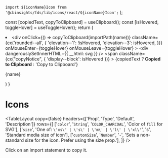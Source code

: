
  `import ${iconName}Icon from '@cbinsights/fds/lib/icons/react/${iconName}Icon';`
);

  const [copiedText, copyToClipboard] = useClipboard();
  const [isHovered, toggleHover] = useToggleHover();
  return (
    <li>
      <div
        onClick={() => copyToClipboard(importPath(name))}
        className={cx('rounded--all', {
          'elevation--1': !isHovered,
          'elevation--3': isHovered,
        })}
        onMouseEnter={toggleHover}
        onMouseLeave={toggleHover}
      >
        <div
          dangerouslySetInnerHTML={{ __html: svg }}
        />
        <span
          className={cx("copyNotice", { 'display--block': isHovered })}
        >
          {copiedText ? <b>Copied to Clipboard</b> : 'Copy to Clipboard'}
        </span>
      </div>
      <p className="align--center wrap--singleLine--truncate type--data padding--top--half">{name}</p>
    </li>
  )
}

<Meta title="Icons/Icons" />

# Icons

<TableLayout
  copy={false}
  headers={['Prop', 'Type', 'Default', 'Description']}
  rows={[
      ['`color`', '`String`', '`COLOR_CHARCOAL`', 'Color of `fill` for SVG'],
      ['`size`', 'One of: `\'xs\' | \'s\' | \'m\' | \'l\' | \'xl\'`', 's', 'Standard media size of icon'],
      ['`customSize`', '`Number`', '`-`', 'Sets a non-standard size for the icon. Prefer using the size prop.'],
  ]} 
/>

Click on an import statement to copy it.

<ul className="iconList">
    <Icon name='ActionsArrowDown' svg='<svg xmlns="http://www.w3.org/2000/svg" viewBox="0 0 24 24"><g fill-rule="evenodd"><g><polygon points="18.6600501 7.09699258 20.8785213 9.31546382 13.2995504 16.8944348 13.3157158 16.9106002 12.0161654 18.2101506 12 18.1939852 11.9838346 18.2101506 10.6842842 16.9106002 10.7004496 16.8944348 2.97598979 9.16997495 5.19446103 6.95150371 12 13.7570427 18.6600501 7.09699258"/></g></g></svg>' />
    <Icon name='ActionsArrowLeft' svg='<svg xmlns="http://www.w3.org/2000/svg" viewBox="0 0 24 24"><g fill-rule="evenodd"><g><polygon points="16.4030074 19.1600501 14.1845362 21.3785213 6.6055652 13.7995504 6.58939977 13.8157158 5.28984941 12.5161654 5.30601484 12.5 5.28984941 12.4838346 6.58939977 11.1842842 6.6055652 11.2004496 14.3300251 3.47598979 16.5484963 5.69446103 9.74295732 12.5"/></g></g></svg>' />
    <Icon name='ActionsArrowRight' svg='<svg xmlns="http://www.w3.org/2000/svg" viewBox="0 0 24 24"><g fill-rule="evenodd"><g><polygon points="7.59699258 5.8399499 9.81546382 3.62147866 17.3944348 11.2004496 17.4106002 11.1842842 18.7101506 12.4838346 18.6939852 12.5 18.7101506 12.5161654 17.4106002 13.8157158 17.3944348 13.7995504 9.66997495 21.5240102 7.45150371 19.305539 14.2570427 12.5"/></g></g></svg>' />
    <Icon name='ActionsArrowUp' svg='<svg xmlns="http://www.w3.org/2000/svg" viewBox="0 0 24 24"><g fill-rule="evenodd"><g><polygon points="5.3399499 16.9030074 3.12147866 14.6845362 10.7004496 7.1055652 10.6842842 7.08939977 11.9838346 5.78984941 12 5.80601484 12.0161654 5.78984941 13.3157158 7.08939977 13.2995504 7.1055652 21.0240102 14.8300251 18.805539 17.0484963 12 10.2429573"/></g></g></svg>' />
    <Icon name='Add' svg='<svg xmlns="http://www.w3.org/2000/svg" viewBox="0 0 24 24"><g fill-rule="evenodd"><g><path d="M11,11 L11,8 L13,8 L13,11 L16,11 L16,13 L13,13 L13,16 L11,16 L11,13 L8,13 L8,11 L11,11 Z M5.63603897,18.363961 C2.12132034,14.8492424 2.12132034,9.15075759 5.63603897,5.63603897 C9.15075759,2.12132034 14.8492424,2.12132034 18.363961,5.63603897 C21.8786797,9.15075759 21.8786797,14.8492424 18.363961,18.363961 C14.8492424,21.8786797 9.15075759,21.8786797 5.63603897,18.363961 Z M7.05025253,16.9497475 C9.78392257,19.6834175 14.2160774,19.6834175 16.9497475,16.9497475 C19.6834175,14.2160774 19.6834175,9.78392257 16.9497475,7.05025253 C14.2160774,4.31658249 9.78392257,4.31658249 7.05025253,7.05025253 C4.31658249,9.78392257 4.31658249,14.2160774 7.05025253,16.9497475 Z"/></g></g></svg>' />
    <Icon name='AddImage' svg='<svg xmlns="http://www.w3.org/2000/svg" viewBox="0 0 24 24"><g fill-rule="evenodd"><g><path d="M20,15.0189926 L16.5809502,11.6648795 L12.9824682,15.2102985 L12.9707292,15.2276737 C12.7358622,14.6005237 12.4066283,14.0183921 12,13.498001 L12.0144337,13.499179 L16.5809502,9 L20,12.3831537 L20,6 L4,6 L4,10.7949219 C2.84692383,11.5 2.31469727,12.2328152 2,12.7089233 L2,6 C2,4.66666667 2.66666667,4 4,4 L20,4 C21.3333333,4 22,4.66666667 22,6 L22,17 C22,18.3333333 21.3333333,19 20,19 L12.1837769,19 C12.4494629,18.5344849 12.8009644,17.8145142 12.8949585,17 L20,17 L20,15.0189926 Z M3,17 L3,15 L6,15 L6,12 L8,12 L8,15 L11,15 L11,17 L8,17 L8,20 L6,20 L6,17 L3,17 Z M8.5,11 C7.67157288,11 7,10.3284271 7,9.5 C7,8.67157288 7.67157288,8 8.5,8 C9.32842712,8 10,8.67157288 10,9.5 C10,10.3284271 9.32842712,11 8.5,11 Z"/></g></g></svg>' />
    <Icon name='AddSection' svg='<svg xmlns="http://www.w3.org/2000/svg" viewBox="0 0 24 24"><g fill-rule="evenodd"><g><path d="M20,19 L12.1837769,19 C12.4494629,18.5344849 12.8009644,17.8145142 12.8949585,17 L20,17 L20,6 L4,6 L4,10.7949219 C2.84692383,11.5 2.31469727,12.2328152 2,12.7089233 L2,6 C2,4.66666667 2.66666667,4 4,4 L20,4 C21.3333333,4 22,4.66666667 22,6 L22,17 C22,18.3333333 21.3333333,19 20,19 Z M3,17 L3,15 L6,15 L6,12 L8,12 L8,15 L11,15 L11,17 L8,17 L8,20 L6,20 L6,17 L3,17 Z"/></g></g></svg>' />
    <Icon name='AddSectionSpecial' svg='<svg xmlns="http://www.w3.org/2000/svg" viewBox="0 0 24 24"><g fill-rule="evenodd"><g><path d="M20,19 L12.1837769,19 C12.4494629,18.5344849 12.8009644,17.8145142 12.8949585,17 L20,17 L20,6 L4,6 L4,10.7949219 C2.84692383,11.5 2.31469727,12.2328152 2,12.7089233 L2,6 C2,4.66666667 2.66666667,4 4,4 L20,4 C21.3333333,4 22,4.66666667 22,6 L22,17 C22,18.3333333 21.3333333,19 20,19 Z M7.57681815,17.7891259 L4.92904846,19.1811408 L5.43472747,16.2328059 L3.29263679,14.1447836 L6.2529333,13.7146273 L7.57681815,11.0321436 L8.900703,13.7146273 L11.8609995,14.1447836 L9.71890883,16.2328059 L10.2245878,19.1811408 L7.57681815,17.7891259 Z"/></g></g></svg>' />
    <Icon name='AdvancedSearch' svg='<svg xmlns="http://www.w3.org/2000/svg" viewBox="0 0 24 24"><g fill-rule="evenodd"><g><path d="M17.9562549,17.0340157 L22,21.1935786 L20.2571803,23 L16.2021619,18.8433676 C15.1516174,19.5726121 13.8757196,20 12.5,20 C8.91014913,20 6,17.0898509 6,13.5 C6,9.91014913 8.91014913,7 12.5,7 C16.0898509,7 19,9.91014913 19,13.5 C19,14.8031355 18.616521,16.0167047 17.9562549,17.0340157 L17.9562549,17.0340157 Z M8.49644848,6 C7.5491747,6.50671931 6.70909927,7.18765604 6.01903239,8 L2,8 L2,6 L8.49644848,6 L8.49644848,6 Z M16.5035515,6 L22,6 L22,8 L18.9809676,8 C18.2909007,7.18765604 17.4508253,6.50671931 16.5035515,6 L16.5035515,6 Z M4.75173932,10 C4.46692776,10.6295208 4.25658063,11.2999325 4.13193315,12 L2,12 L2,10 L4.75173932,10 L4.75173932,10 Z M4.01446179,14 C4.05461083,14.6921422 4.17757704,15.3620629 4.37359822,16 L2,16 L2,14 L4.01446179,14 L4.01446179,14 Z M2,2 L22,2 L22,4 L2,4 L2,2 Z M12.5,18 C14.9852814,18 17,15.9852814 17,13.5 C17,11.0147186 14.9852814,9 12.5,9 C10.0147186,9 8,11.0147186 8,13.5 C8,15.9852814 10.0147186,18 12.5,18 Z"/></g></g></svg>' />
    <Icon name='Approve' svg='<svg xmlns="http://www.w3.org/2000/svg" viewBox="0 0 24 24"><g fill-rule="evenodd"><g><polygon points="13 11 21 11 21 13 13 13 13 21 11 21 11 13 3 13 3 11 11 11 11 3 13 3"/></g></g></svg>' />
    <Icon name='ArrowDown' svg='<svg xmlns="http://www.w3.org/2000/svg" viewBox="0 0 24 24"><g fill-rule="evenodd"><g><path d="M14,14 L14,4 L10,4 L10,14 L7,14 L12,19 L17,14 L14,14 Z M16,12 L22,12 L12,22 L2,12 L8,12 L8,2 L16,2 L16,12 Z"/></g></g></svg>' />
    <Icon name='Arrows' svg='<svg xmlns="http://www.w3.org/2000/svg" xmlns:xlink="http://www.w3.org/1999/xlink" viewBox="0 0 24 24"><defs><path id="Arrowsa" d="M19.6547989,15.763477 L12.6463963,21.6919746 C12.2733399,22.0075478 11.7268583,22.0073137 11.3540724,21.691421 L4.35783566,15.7629234 C3.93648471,15.4058774 3.88435521,14.774862 4.24140118,14.3535111 C4.43140438,14.1292878 4.7104244,14 5.00432456,14 L19.0089639,14 C19.5612487,14 20.0089639,14.4477153 20.0089639,15 C20.0089639,15.2941997 19.8794136,15.5734726 19.6547989,15.763477 L19.6547989,15.763477 Z M19.6612063,8.24057046 C19.8838353,8.4305633 20.0120552,8.70855102 20.0120552,9.00122993 C20.0120552,9.55351468 19.5643399,10.0012299 19.0120552,10.0012299 L5.00588196,10.0012299 C4.71360747,10.0012299 4.43596198,9.87336272 4.24597444,9.65126114 C3.88697212,9.23157581 3.93616542,8.60032474 4.35585075,8.24132242 L11.3507301,2.2578445 C11.7246314,1.9380062 12.2756411,1.93768727 12.6499124,2.25709254 L19.6612063,8.24057046 L19.6612063,8.24057046 Z"/></defs><g fill-rule="evenodd"><g><use xlink:href="#Arrowsa"/></g></g></svg>' />
    <Icon name='ArrowUp' svg='<svg xmlns="http://www.w3.org/2000/svg" viewBox="0 0 24 24"><g fill-rule="evenodd"><g><path d="M14,10 L17,10 L12,5 L7,10 L10,10 L10,20 L14,20 L14,10 Z M16,12 L16,22 L8,22 L8,12 L2,12 L12,2 L22,12 L16,12 Z"/></g></g></svg>' />
    <Icon name='AskAnalyst' svg='<svg xmlns="http://www.w3.org/2000/svg" viewBox="0 0 24 24"><g fill-rule="evenodd"><g><path d="M11,11 C8.7904,11 7,9.2096 7,7 C7,4.7904 8.7904,3 11,3 C13.2096,3 15,4.7904 15,7 C15,9.2096 13.2096,11 11,11 Z M4,17.40028 C4,14.7965792 7.89640619,13 11.4291538,13 C14.9619015,13 18.8583077,14.7965792 18.8583077,17.40028 C18.8583077,22.2072212 4,22.1925866 4,17.40028 Z M11,9 C12.1048,9 13,8.1048 13,7 C13,5.8952 12.1048,5 11,5 C9.8952,5 9,5.8952 9,7 C9,8.1048 9.8952,9 11,9 Z M6,17.20014 C6,19.5962933 17,19.6036106 17,17.20014 C17,15.8982896 14.115387,15 11.5,15 C8.88461304,15 6,15.8982896 6,17.20014 Z M17.8987692,8.64892308 C17.8987692,8.04584314 17.9719993,7.56554025 18.1184615,7.208 C18.2649238,6.85045975 18.533075,6.49830943 18.9229231,6.15153846 C19.3127712,5.8047675 19.572307,5.52261647 19.7015385,5.30507692 C19.8307699,5.08753737 19.8953846,4.85815505 19.8953846,4.61692308 C19.8953846,3.88891944 19.559388,3.52492308 18.8873846,3.52492308 C18.5686138,3.52492308 18.3133856,3.6229221 18.1216923,3.81892308 C17.929999,4.01492406 17.8298462,4.28522905 17.8212308,4.62984615 L15.9473846,4.62984615 C15.956,3.80707281 16.2219974,3.16307925 16.7453846,2.69784615 C17.2687718,2.23261306 17.9827647,2 18.8873846,2 C19.80062,2 20.5092282,2.22076702 21.0132308,2.66230769 C21.5172333,3.10384836 21.7692308,3.72738059 21.7692308,4.53292308 C21.7692308,4.89907875 21.6873854,5.2447676 21.5236923,5.57 C21.3599992,5.8952324 21.0735405,6.25599802 20.6643077,6.65230769 L20.1409231,7.14984615 C19.8135368,7.46430926 19.6261541,7.83261327 19.5787692,8.25476923 L19.5529231,8.64892308 L17.8987692,8.64892308 Z M17.7113846,10.6326154 C17.7113846,10.3439986 17.8093836,10.1060009 18.0053846,9.91861538 C18.2013856,9.73122983 18.4523062,9.63753846 18.7581538,9.63753846 C19.0640015,9.63753846 19.3149221,9.73122983 19.5109231,9.91861538 C19.7069241,10.1060009 19.8049231,10.3439986 19.8049231,10.6326154 C19.8049231,10.9169245 19.7090779,11.1516914 19.5173846,11.3369231 C19.3256913,11.5221548 19.072617,11.6147692 18.7581538,11.6147692 C18.4436907,11.6147692 18.1906163,11.5221548 17.9989231,11.3369231 C17.8072298,11.1516914 17.7113846,10.9169245 17.7113846,10.6326154 Z"/></g></g></svg>' />
    <Icon name='At' svg='<svg xmlns="http://www.w3.org/2000/svg" xmlns:xlink="http://www.w3.org/1999/xlink" viewBox="0 0 24 24"><defs><path id="Ata" d="M15.528289,13.3473684 C15.4846624,13.48772 15.4446718,13.6385957 15.4083163,13.8 C15.3719607,13.9614043 15.3537832,14.11228 15.3537832,14.2526316 C15.3537832,14.3929832 15.3828672,14.5087715 15.4410361,14.6 C15.499205,14.6912285 15.593728,14.7368421 15.724608,14.7368421 C16.0299947,14.7368421 16.3390123,14.6421062 16.6516701,14.4526316 C16.9643279,14.2631569 17.2406259,13.9964929 17.4805726,13.6526316 C17.7205193,13.3087702 17.9168363,12.898248 18.0695297,12.4210526 C18.222223,11.9438573 18.2985685,11.4245642 18.2985685,10.8631579 C18.2985685,10.0210484 18.1458775,9.28070495 17.8404908,8.64210526 C17.5351041,8.00350558 17.1170215,7.46316011 16.5862304,7.02105263 C16.0554393,6.57894516 15.4301331,6.24561516 14.7102931,6.02105263 C13.9904531,5.79649011 13.2160914,5.68421053 12.3871847,5.68421053 C11.4564825,5.68421053 10.6094108,5.84210368 9.8459441,6.15789474 C9.08247744,6.47368579 8.43172275,6.90876916 7.89366053,7.46315789 C7.35559831,8.01754663 6.93659467,8.64210526 6.6066803,9.46515728 C6.27676593,10.2882093 6.09406953,11.3052587 6.09406953,12.1894737 C6.09406953,13.1157941 6.21040513,14.0701717 6.53033401,14.8210526 C6.8502629,15.5719336 7.32315184,16.2916777 7.89366053,16.796814 C8.46416922,17.3019502 9.29417889,17.7179072 10,17.9695021 C10.7058211,18.2210971 11.7580261,18.3368421 12.6489434,18.3368421 C13.5398607,18.3368421 14.4339882,18.1859664 15.2556237,17.8842105 C16.0772593,17.5824546 16.77164,17.1578975 17.3387866,16.6105263 L19.1710975,16.6105263 C18.4294441,17.7052686 17.4769429,18.5438567 16.3135651,19.1263158 C15.1501873,19.7087748 13.8087769,20 12.5180641,20 C11.4357605,20 10.2929695,19.9043579 9.20245399,19.5598145 C8.11193848,19.215271 7.10504196,18.638464 6.3717041,18 C5.63836624,17.361536 5.04703695,16.350882 4.61077028,15.3894737 C4.17450361,14.4280654 4,13.2701811 4,12.1473684 C4,11.0385909 4.29447635,9.75288138 4.73074301,8.79147307 C5.16700968,7.83006475 5.8068583,6.97544211 6.56305385,6.27368421 C7.31924941,5.57192632 8.19904065,5.01754589 9.20245399,4.61052632 C10.2058673,4.20350674 11.2747046,4 12.408998,4 C13.3978691,4 14.3503703,4.15438442 15.2665303,4.46315789 C16.1826903,4.77193137 16.9897716,5.203506 17.6877982,5.75789474 C18.3858249,6.31228347 18.9456921,6.98596095 19.3674165,7.77894737 C19.7891409,8.57193379 20,9.45262674 20,10.4210526 C20,11.5017598 19.8000474,12.4280663 19.4001363,13.2 C19.0002252,13.9719337 18.5203391,14.6035063 17.9604635,15.0947368 C17.400588,15.5859674 16.8334498,15.9473673 16.259032,16.1789474 C15.6846143,16.4105275 15.2229056,16.5263158 14.8738923,16.5263158 C14.4085412,16.5263158 14.0340846,16.4140362 13.7505112,16.1894737 C13.4669379,15.9649112 13.3106114,15.6771947 13.2815269,15.3263158 L13.2379005,15.3263158 C12.9761405,15.7473705 12.6344034,16.0561394 12.2126789,16.2526316 C11.7909545,16.4491238 11.3474234,16.5473684 10.8820723,16.5473684 C10.4167211,16.5473684 9.97682552,16.4526325 9.56237219,16.2631579 C9.14791885,16.0736833 8.78436875,15.8140367 8.47171097,15.4842105 C8.1590532,15.1543843 7.91183913,14.771932 7.73006135,14.3368421 C7.54828357,13.9017522 7.45739605,13.4385989 7.45739605,12.9473684 C7.45739605,12.287716 7.57009658,11.6350909 7.79550102,10.9894737 C8.02090547,10.3438564 8.34082956,9.76842358 8.75528289,9.26315789 C9.16973622,8.75789221 9.67143536,8.35087874 10.2603954,8.04210526 C10.8493554,7.73333179 11.50011,7.57894737 12.2126789,7.57894737 C12.67803,7.57894737 13.1579162,7.68771821 13.6523517,7.90526316 C14.1467873,8.12280811 14.5176084,8.50526042 14.7648262,9.05263158 L15.1138378,7.91578947 L16.9025222,7.91578947 L15.528289,13.3473684 Z M9.76501465,13.0880737 C9.76501465,13.6529875 9.91812134,14.1544495 10.2134399,14.4108887 C10.5087585,14.6673279 11,14.7402954 11.4574303,14.7074988 C11.8150022,14.6818619 12.1383362,14.5858459 12.4425049,14.4108887 C12.7466736,14.2359314 13.0738791,13.9561397 13.2927856,13.6524658 C13.5116922,13.348792 13.6349182,13.170105 13.7583008,12.866394 C13.8816833,12.5626831 14,12.1680809 14,11.8008475 C14,11.278246 13.9544678,10.6631165 13.6781616,10.2763062 C13.4018555,9.88949585 13.0013641,9.62799072 12.5510864,9.62799072 C12.1009216,9.62799072 11.6491699,9.7789917 11.3068848,9.97487373 C10.9645996,10.1707558 10.6607056,10.4380188 10.4249268,10.7685547 C10.1891479,11.0990906 10,11.5298157 9.91156006,11.8844604 C9.82312012,12.2391052 9.76501465,12.7372131 9.76501465,13.0880737 Z"/></defs><g fill-rule="evenodd"><g><use xlink:href="#Ata"/></g></g></svg>' />
    <Icon name='Attachment' svg='<svg xmlns="http://www.w3.org/2000/svg" viewBox="0 0 24 24"><g fill-rule="evenodd"><g fill-rule="nonzero"><path d="M15.6363636,6.54545455 L15.6363636,17 C15.6363636,19.0083082 14.0083082,20.0368957 12,20.0368957 C9.99169182,20.0368957 8.36363636,19.0083082 8.36363636,17 L8.36363636,5.63636364 C8.36363636,4.38117102 9.38117102,3.94385494 10.6363636,3.94385494 C11.8915562,3.94385494 12.9090909,4.38117102 12.9090909,5.63636364 L12.9090909,15.1818182 C12.9090909,15.6838952 12.4755661,16.5323123 11.973489,16.5323123 C11.471412,16.5323123 11.0909091,15.6838952 11.0909091,15.1818182 L11.0909091,7.02841668 L9.11047408,7.02841668 L9.11047408,15.1818182 C9.11047408,15.7941079 9.31020397,16.8752409 9.84781976,17.5270237 C10.4123152,18.2113943 11.3305861,18.4519333 11.973489,18.4519333 C12.5914665,18.4519333 13.4602137,18.1727124 14.0514316,17.5270237 C14.661054,16.8612348 14.9837932,15.8190333 14.9837932,15.1818182 L14.9837932,5.63636364 C14.9837932,3.62805546 12.6446718,2 10.6363636,2 C8.62805546,2 6.46699481,3.62805546 6.46699481,5.63636364 L6.46699481,17 C6.46699481,19.7614237 9.23857625,22 12,22 C14.7614237,22 17.4799832,19.7614237 17.4799832,17 L17.4799832,6.54545455 L15.6363636,6.54545455 Z"/></g></g></svg>' />
    <Icon name='AutoBuild' svg='<svg xmlns="http://www.w3.org/2000/svg" viewBox="0 0 24 24"><g fill-rule="evenodd"><g><path d="M5.15559061,17.8444094 L4,19 L4,15 L8,15 L6.57541768,16.4245823 C7.85905176,17.996444 9.81232934,19 12,19 C15.8659932,19 19,15.8659932 19,12 L21,12 C21,16.9705627 16.9705627,21 12,21 C9.26018292,21 6.8063089,19.7757322 5.15559061,17.8444094 L5.15559061,17.8444094 Z M18.8444094,6.15559061 L20,5 L20,9 L16,9 L17.4245823,7.57541768 C16.1409482,6.00355604 14.1876707,5 12,5 C8.13400675,5 5,8.13400675 5,12 L3,12 C3,7.02943725 7.02943725,3 12,3 C14.7398171,3 17.1936911,4.22426776 18.8444094,6.15559061 L18.8444094,6.15559061 Z M12,14 L9.64885899,15.236068 L10.097887,12.618034 L8.19577393,10.763932 L10.8244295,10.381966 L12,8 L13.1755705,10.381966 L15.8042261,10.763932 L13.902113,12.618034 L14.351141,15.236068 L12,14 Z"/></g></g></svg>' />
    <Icon name='BarChart' svg='<svg xmlns="http://www.w3.org/2000/svg" viewBox="0 0 24 24"><g fill-rule="evenodd"><g><path d="M3,3 L12,3 L12,5 L3,5 L3,3 Z M3,7 L8,7 L8,9 L3,9 L3,7 Z M3,11 L16,11 L16,13 L3,13 L3,11 Z M3,15 L21,15 L21,17 L3,17 L3,15 Z M3,19 L10,19 L10,21 L3,21 L3,19 Z"/></g></g></svg>' />
    <Icon name='Bell' svg='<svg xmlns="http://www.w3.org/2000/svg" viewBox="0 0 24 24"><g fill-rule="evenodd"><g fill-rule="nonzero"><path d="M16.8,17 C16.0552609,15.7957056 15.0472922,12.795801 15,8 C15,6.8954305 13.6568542,6 12,6 C10.3431458,6 9,6.8954305 9,8 C9,8.00873051 9.00008391,8.01744795 9.00025122,8.02615199 C9.0000959,8.02730344 9.000012,8.02845866 9,8.02961765 C8.95098952,12.7645176 7.94276526,15.7546451 7.2,17 L5,17 C6.33333333,15.6666667 7,12.3333333 7,7 C7,5.76634108 8.24106202,4.70660151 10.0149451,4.24572582 C10.0050794,4.16519906 10,4.08319271 10,4 C10,2.8954305 10.8954305,2 12,2 C13.1045695,2 14,2.8954305 14,4 C14,4.08319271 13.9949206,4.16519906 13.9850549,4.24572582 C15.758938,4.70660151 17,5.76634108 17,7 C17,12.3807119 17.6666667,15.7140452 19,17 L16.8,17 L16.8,17 Z M5,17 L19,17 C19.5522847,17 20,17.4477153 20,18 C20,18.5522847 19.5522847,19 19,19 L5,19 C4.44771525,19 4,18.5522847 4,18 C4,17.4477153 4.44771525,17 5,17 Z M10,20 L14,20 C14,21.1045695 13.1045695,22 12,22 C10.8954305,22 10,21.1045695 10,20 Z M12,4.5 C12.2761424,4.5 12.5,4.27614237 12.5,4 C12.5,3.72385763 12.2761424,3.5 12,3.5 C11.7238576,3.5 11.5,3.72385763 11.5,4 C11.5,4.27614237 11.7238576,4.5 12,4.5 Z"/></g></g></svg>' />
    <Icon name='Board' svg='<svg xmlns="http://www.w3.org/2000/svg" viewBox="0 0 24 24"><g fill-rule="evenodd"><g><path d="M11,18 L11,6 L13,6 L13,15 L20,15 L20,6 L4,6 L4,18 L11,18 Z M4,4 L20,4 C21.1045695,4 22,4.8954305 22,6 L22,18 C22,19.1045695 21.1045695,20 20,20 L4,20 C2.8954305,20 2,19.1045695 2,18 L2,6 C2,4.8954305 2.8954305,4 4,4 Z"/></g></g></svg>' />
    <Icon name='CaretDown' svg='<svg xmlns="http://www.w3.org/2000/svg" xmlns:xlink="http://www.w3.org/1999/xlink" viewBox="0 0 24 24"><defs><path id="CaretDowna" d="M19.6504952,10.763477 L12.6420926,16.6919746 C12.2690362,17.0075478 11.7225546,17.0073137 11.3497687,16.691421 L4.35353192,10.7629234 C3.93218097,10.4058774 3.88005148,9.77486204 4.23709745,9.35351109 C4.42710064,9.12928778 4.70612066,9 5.00002083,9 L19.0046602,9 C19.5569449,9 20.0046602,9.44771525 20.0046602,10 C20.0046602,10.2941997 19.8751099,10.5734726 19.6504952,10.763477 L19.6504952,10.763477 Z"/></defs><g fill-rule="evenodd"><g><use xlink:href="#CaretDowna"/></g></g></svg>' />
    <Icon name='CaretLeft' svg='<svg xmlns="http://www.w3.org/2000/svg" xmlns:xlink="http://www.w3.org/1999/xlink" viewBox="0 0 24 24"><defs><path id="CaretLefta" d="M18.6504952,9.76347702 L11.6420926,15.6919746 C11.2690362,16.0075478 10.7225546,16.0073137 10.3497687,15.691421 L3.35353192,9.76292339 C2.93218097,9.40587742 2.88005148,8.77486204 3.23709745,8.35351109 C3.42710064,8.12928778 3.70612066,8 4.00002083,8 L18.0046602,8 C18.5569449,8 19.0046602,8.44771525 19.0046602,9 C19.0046602,9.29419966 18.8751099,9.57347258 18.6504952,9.76347702 L18.6504952,9.76347702 Z"/></defs><g fill-rule="evenodd"><g><use transform="translate(11.002330, 11.964249) rotate(90.000000) translate(-11.002330, -11.964249)" xlink:href="#CaretLefta"/></g></g></svg>' />
    <Icon name='CaretRight' svg='<svg xmlns="http://www.w3.org/2000/svg" xmlns:xlink="http://www.w3.org/1999/xlink" viewBox="0 0 24 24"><defs><path id="CaretRighta" d="M20.6553429,14.2228184 C20.8779719,14.4128113 21.0061918,14.690799 21.0061918,14.9834779 C21.0061918,15.5357627 20.5584765,15.9834779 20.0061918,15.9834779 L6.0000186,15.9834779 C5.70774411,15.9834779 5.43009862,15.8556107 5.24011108,15.6335091 C4.88110876,15.2138238 4.93030206,14.5825727 5.34998739,14.2235704 L12.3448667,8.24009249 C12.718768,7.92025418 13.2697777,7.91993526 13.644049,8.23934052 L20.6553429,14.2228184 L20.6553429,14.2228184 Z"/></defs><g fill-rule="evenodd"><g><use transform="translate(13.003096, 11.991739) rotate(90.000000) translate(-13.003096, -11.991739)" xlink:href="#CaretRighta"/></g></g></svg>' />
    <Icon name='CaretUp' svg='<svg xmlns="http://www.w3.org/2000/svg" xmlns:xlink="http://www.w3.org/1999/xlink" viewBox="0 0 24 24"><defs><path id="CaretUpa" d="M19.6553429,13.2228184 C19.8779719,13.4128113 20.0061918,13.690799 20.0061918,13.9834779 C20.0061918,14.5357627 19.5584765,14.9834779 19.0061918,14.9834779 L5.0000186,14.9834779 C4.70774411,14.9834779 4.43009862,14.8556107 4.24011108,14.6335091 C3.88110876,14.2138238 3.93030206,13.5825727 4.34998739,13.2235704 L11.3448667,7.24009249 C11.718768,6.92025418 12.2697777,6.91993526 12.644049,7.23934052 L19.6553429,13.2228184 L19.6553429,13.2228184 Z"/></defs><g fill-rule="evenodd"><g><use xlink:href="#CaretUpa"/></g></g></svg>' />
    <Icon name='CbiData' svg='<svg xmlns="http://www.w3.org/2000/svg" viewBox="0 0 24 24"><g fill-rule="evenodd"><g><path d="M11.0624638,11.5844847 L14.604054,11.5844847 L14.604054,18.024561 L12.649847,18.024561 C12.8765187,17.3920752 13,16.7104579 13,16 C13,14.2533352 12.253648,12.6809902 11.0624638,11.5844847 L11.0624638,11.5844847 Z M2,12.6822049 L2,6.56580464 C2,5.14840987 3.14885448,4 4.56580464,4 L14.604054,4 L14.604054,10.0497147 L7.77595834,10.0497147 C7.52194195,10.0169145 7.26294627,10 7,10 C4.91302925,10 3.07492154,11.0655093 2,12.6822049 L2,12.6822049 Z M22,6.56580464 L22,10 L16,10 L16,4 L19.469346,4 C20.8867408,4 22,5.14840987 22,6.56580464 Z M22,11.5844847 L22,15.4587564 C22,16.8757065 20.8867408,18 19.469346,18 L16,18 L16,11.5844847 L22,11.5844847 Z M3,17 L3,15 L6,15 L6,12 L8,12 L8,15 L11,15 L11,17 L8,17 L8,20 L6,20 L6,17 L3,17 Z"/></g></g></svg>' />
    <Icon name='Check' svg='<svg xmlns="http://www.w3.org/2000/svg" xmlns:xlink="http://www.w3.org/1999/xlink" viewBox="0 0 24 24"><defs><polygon id="Checka" points="8.36363636 15.8656716 3.59090909 11.1641791 2 12.7313433 8.36363636 19 22 5.56716418 20.4090909 4"/></defs><g fill-rule="evenodd"><g><use xlink:href="#Checka"/></g></g></svg>' />
    <Icon name='CheckEmpty' svg='<svg xmlns="http://www.w3.org/2000/svg" viewBox="0 0 24 24"><g fill-rule="evenodd"><g><path d="M3,3.99339768 C3,3.44475929 3.44494629,3 3.99339768,3 L20.0066023,3 C20.5552407,3 21,3.44494629 21,3.99339768 L21,20.0066023 C21,20.5552407 20.5550537,21 20.0066023,21 L3.99339768,21 C3.44475929,21 3,20.5550537 3,20.0066023 L3,3.99339768 Z M5,5 L5,19 L19,19 L19,5 L5,5 Z"/></g></g></svg>' />
    <Icon name='CheckFilled' svg='<svg xmlns="http://www.w3.org/2000/svg" xmlns:xlink="http://www.w3.org/1999/xlink" viewBox="0 0 24 24"><defs><path id="CheckFilleda" d="M19,3 L5,3 C3.9,3 3,3.9 3,5 L3,19 C3,20.1 3.9,21 5,21 L19,21 C20.1,21 21,20.1 21,19 L21,5 C21,3.9 20.1,3 19,3 L19,3 Z M10.3571429,16 L5,11.1923077 L6.5,9.84615385 L10.3571429,13.3076923 L18.5,6 L20,7.34615385 L10.3571429,16 L10.3571429,16 Z"/></defs><g fill-rule="evenodd"><g><use xlink:href="#CheckFilleda"/></g></g></svg>' />
    <Icon name='CheckIndeterminate' svg='<svg xmlns="http://www.w3.org/2000/svg" viewBox="0 0 24 24"><g fill-rule="evenodd"><g fill-rule="nonzero"><path d="M19,3 L5,3 C3.9,3 3,3.9 3,5 L3,19 C3,20.1 3.9,21 5,21 L19,21 C20.1,21 21,20.1 21,19 L21,5 C21,3.9 20.1,3 19,3 Z M19,13 L5,13 L5,11 L19,11 L19,13 Z"/></g></g></svg>' />
    <Icon name='CircleClose' svg='<svg xmlns="http://www.w3.org/2000/svg" viewBox="0 0 24 24"><g fill-rule="evenodd"><g><path d="M12,10.5857864 L14.1213203,8.46446609 L15.5355339,9.87867966 L13.4142136,12 L15.5355339,14.1213203 L14.1213203,15.5355339 L12,13.4142136 L9.87867966,15.5355339 L8.46446609,14.1213203 L10.5857864,12 L8.46446609,9.87867966 L9.87867966,8.46446609 L12,10.5857864 L12,10.5857864 Z M5.63603897,18.363961 C2.12132034,14.8492424 2.12132034,9.15075759 5.63603897,5.63603897 C9.15075759,2.12132034 14.8492424,2.12132034 18.363961,5.63603897 C21.8786797,9.15075759 21.8786797,14.8492424 18.363961,18.363961 C14.8492424,21.8786797 9.15075759,21.8786797 5.63603897,18.363961 Z M7.05025253,16.9497475 C9.78392257,19.6834175 14.2160774,19.6834175 16.9497475,16.9497475 C19.6834175,14.2160774 19.6834175,9.78392257 16.9497475,7.05025253 C14.2160774,4.31658249 9.78392257,4.31658249 7.05025253,7.05025253 C4.31658249,9.78392257 4.31658249,14.2160774 7.05025253,16.9497475 Z"/></g></g></svg>' />
    <Icon name='Clone' svg='<svg xmlns="http://www.w3.org/2000/svg" viewBox="0 0 24 24"><g fill-rule="evenodd"><g><path d="M16,6 L14,6 L14,5 L5,5 L5,14 L6,14 L6,16 L3.99850233,16 C3.44704472,16 3,15.5525106 3,15.0014977 L3,3.99850233 C3,3.44704472 3.44748943,3 3.99850233,3 L15.0014977,3 C15.5529553,3 16,3.44748943 16,3.99850233 L16,6 Z M8,8.99850233 C8,8.44704472 8.44748943,8 8.99850233,8 L20.0014977,8 C20.5529553,8 21,8.44748943 21,8.99850233 L21,20.0014977 C21,20.5529553 20.5525106,21 20.0014977,21 L8.99850233,21 C8.44704472,21 8,20.5525106 8,20.0014977 L8,8.99850233 Z M10,10 L10,19 L19,19 L19,10 L10,10 Z"/></g></g></svg>' />
    <Icon name='Cloud' svg='<svg xmlns="http://www.w3.org/2000/svg" viewBox="0 0 24 24"><g fill-rule="evenodd"><g><path d="M5.60876111,6.82035189 C6.92301116,6.17101163 8.25195114,6.12131589 9.59558105,6.67126465 C9.66874469,4.90963027 10.8964927,3.72405273 13.2788251,3.11453204 C13.6743559,3.03934618 14.0825831,3 14.5,3 C16.8400693,3 18.8913214,4.23657326 20.0359549,6.09191838 C20.6447506,7.17510904 20.7471048,8.30071958 20.3430176,9.46875 C21.8369234,9.85894869 22.7178765,11.0587222 22.9858769,13.0680705 C22.9952432,13.2108377 23,13.3548634 23,13.5 C23,16.9216149 20.3562239,19.7257427 17,19.9810552 L17,20 L6,20 C3.23857625,20 1,17.7614237 1,15 C1,14.7234409 1.02245338,14.4521261 1.06563663,14.187779 C1.08604046,14.1140164 1.10643861,14.0366122 1.12683105,13.9555664 C1.50052897,12.4703776 2.41780599,11.6544596 3.87866211,11.5078125 C3.35009397,9.94514166 3.64391268,8.59826772 4.76011823,7.46719069 C5.02078106,7.22534847 5.3049292,7.00846836 5.60876111,6.82035189 L5.60876111,6.82035189 Z M6.81757468,8.43014234 C6.47222541,8.61981259 6.16234808,8.86606274 5.90042365,9.1564118 C5.06774904,10.2081134 5.0337618,11.3487048 5.79846191,12.578186 C4.531796,12.5693377 3.69256293,12.9536515 3.28076271,13.7311274 C3.10062389,14.1165103 3,14.5465042 3,15 C3,16.6568542 4.34314575,18 6,18 L17,18 L17,17.9725356 C19.2499752,17.7238135 21,15.8162768 21,13.5 C21,13.1348954 20.9565192,12.7799462 20.8744532,12.4400483 C20.5479066,11.3773092 19.666965,10.6892039 18.2316284,10.3757324 C18.8841349,9.19108073 18.8300985,7.99517822 18.069519,6.7880249 C18.0409787,6.74272718 18.0137384,6.69882537 17.987798,6.65631946 C17.1626129,5.64543849 15.9066816,5 14.5,5 C13.7425069,5 13.0287282,5.18716325 12.4023858,5.51776771 C12.2740724,5.60419662 12.1399438,5.69379407 12,5.78656006 C10.9181722,6.50368245 10.4189657,7.537618 10.5023804,8.8883667 C9.3085077,7.9259424 8.08023914,7.77320095 6.81757468,8.43014234 L6.81757468,8.43014234 Z"/></g></g></svg>' />
    <Icon name='CloudDownload' svg='<svg xmlns="http://www.w3.org/2000/svg" viewBox="0 0 24 24"><g fill-rule="evenodd"><g><path d="M13,16 L17,16 L12,21 L7,16 L11,16 L11,12 L13,12 L13,16 L13,16 Z M18,17.7439414 C19.7477886,17.1261868 21,15.4593282 21,13.5 C21,13.1348954 20.9565192,12.7799462 20.8744532,12.4400483 C20.5479066,11.3773092 19.666965,10.6892039 18.2316284,10.3757324 C18.8841349,9.19108073 18.8300985,7.99517822 18.069519,6.7880249 C18.0409787,6.74272718 18.0137384,6.69882537 17.987798,6.65631946 C17.1626129,5.64543849 15.9066816,5 14.5,5 C13.7425069,5 13.0287282,5.18716325 12.4023858,5.51776771 C12.2740724,5.60419662 12.1399438,5.69379407 12,5.78656006 C10.9181722,6.50368245 10.4189657,7.537618 10.5023804,8.8883667 C9.3085077,7.9259424 8.08023914,7.77320095 6.81757468,8.43014234 C6.47222541,8.61981259 6.16234808,8.86606274 5.90042365,9.1564118 C5.06774904,10.2081134 5.0337618,11.3487048 5.79846191,12.578186 C4.531796,12.5693377 3.69256293,12.9536515 3.28076271,13.7311274 C3.10062389,14.1165103 3,14.5465042 3,15 C3,16.6568542 4.34314575,18 6,18 L6,20 C3.23857625,20 1,17.7614237 1,15 C1,14.7234409 1.02245338,14.4521261 1.06563663,14.187779 C1.08604046,14.1140164 1.10643861,14.0366122 1.12683105,13.9555664 C1.50052897,12.4703776 2.41780599,11.6544596 3.87866211,11.5078125 C3.35009397,9.94514166 3.64391268,8.59826772 4.76011823,7.46719069 C5.02078106,7.22534847 5.3049292,7.00846836 5.60876111,6.82035189 C6.92301116,6.17101163 8.25195114,6.12131589 9.59558105,6.67126465 C9.66874469,4.90963027 10.8964927,3.72405273 13.2788251,3.11453204 C13.6743559,3.03934618 14.0825831,3 14.5,3 C16.8400693,3 18.8913214,4.23657326 20.0359549,6.09191838 C20.6447506,7.17510904 20.7471048,8.30071958 20.3430176,9.46875 C21.8369234,9.85894869 22.7178765,11.0587222 22.9858769,13.0680705 C22.9952432,13.2108377 23,13.3548634 23,13.5 C23,16.5735816 20.8667,19.1489044 18,19.8260682 L18,17.7439414 Z"/></g></g></svg>' />
    <Icon name='CollectionExpert' svg='<svg xmlns="http://www.w3.org/2000/svg" viewBox="0 0 24 24"><g fill-rule="evenodd"><g><path d="M16.8306047,10.7835331 L13.3038932,12.5930404 L13.9774352,8.7604424 L11.1242656,6.0461814 L15.067249,5.48701289 L16.8306047,2 L18.5939605,5.48701289 L22.5369438,6.0461814 L19.6837743,8.7604424 L20.3573162,12.5930404 L16.8306047,10.7835331 Z M5,2 L15.1446155,2 L14.0030766,4 L7,4 L7,18 L12,14.1499996 L17,18 L17,12.75 L19,13.8465817 L19,22.4200001 L12,16.8337403 L5,22.4200001 L5,2 Z"/></g></g></svg>' />
    <Icon name='CollectionPublic' svg='<svg xmlns="http://www.w3.org/2000/svg" viewBox="0 0 24 24"><g fill-rule="evenodd"><g><path d="M5,2 L19,2 L19,22.4200701 L12,16.8486415 L5,22.4200701 L5,2 Z M7,4 L7,18 L12,14.1854198 L17,18 L17,4 L7,4 Z"/></g></g></svg>' />
    <Icon name='ColumnChart' svg='<svg xmlns="http://www.w3.org/2000/svg" viewBox="0 0 24 24"><g fill-rule="evenodd"><g><path d="M3,21 L3,12 L5,12 L5,21 L3,21 Z M7,21 L7,16 L9,16 L9,21 L7,21 Z M11,21 L11,8 L13,8 L13,21 L11,21 Z M15,21 L15,3 L17,3 L17,21 L15,21 Z M19,21 L19,14 L21,14 L21,21 L19,21 Z"/></g></g></svg>' />
    <Icon name='Comment' svg='<svg xmlns="http://www.w3.org/2000/svg" viewBox="0 0 24 24"><g fill-rule="evenodd"><g><path d="M7,14 L19,14 L19,5 L5,5 L5,16 L7,14 L7,14 Z M8,16 L3,21 L3,5 C3,3.8954305 3.8954305,3 5,3 L19,3 C20.1045695,3 21,3.8954305 21,5 L21,14 C21,15.1045695 20.1045695,16 19,16 L8,16 Z"/></g></g></svg>' />
    <Icon name='Commented' svg='<svg xmlns="http://www.w3.org/2000/svg" viewBox="0 0 24 24"><g fill-rule="evenodd"><g><path d="M8,16 L3,21 L3,5 C3,3.8954305 3.8954305,3 5,3 L19,3 C20.1045695,3 21,3.8954305 21,5 L21,14 C21,15.1045695 20.1045695,16 19,16 L8,16 Z"/></g></g></svg>' />
    <Icon name='Company' svg='<svg xmlns="http://www.w3.org/2000/svg" viewBox="0 0 24 24"><g fill-rule="evenodd"><g><path d="M4,2 L20,2 L20,22 L4,22 L4,2 Z M6,4 L6,20 L18,20 L18,4 L6,4 Z M9,16 L15,16 L15,20 L9,20 L9,16 Z M8,12 L10,12 L10,14 L8,14 L8,12 Z M8,9 L10,9 L10,11 L8,11 L8,9 Z M8,6 L10,6 L10,8 L8,8 L8,6 Z M11,12 L13,12 L13,14 L11,14 L11,12 Z M11,9 L13,9 L13,11 L11,11 L11,9 Z M11,6 L13,6 L13,8 L11,8 L11,6 Z M14,12 L16,12 L16,14 L14,14 L14,12 Z M14,9 L16,9 L16,11 L14,11 L14,9 Z M14,6 L16,6 L16,8 L14,8 L14,6 Z"/></g></g></svg>' />
    <Icon name='CompanyCustom' svg='<svg xmlns="http://www.w3.org/2000/svg" viewBox="0 0 24 24"><g fill-rule="evenodd"><g><path d="M13.245371,22 C13.7276159,21.3984195 14.1247413,20.7256647 14.418483,20 L18,20 L18,4 L6,4 L6,9.06189375 C5.30135991,9.14901294 4.63069625,9.3262177 4,9.58151705 L4,2 L20,2 L20,22 L13.245371,22 L13.245371,22 Z M10,9.58151705 C9.36930375,9.3262177 8.69864009,9.14901294 8,9.06189375 L8,9 L10,9 L10,9.58151705 L10,9.58151705 Z M12.2916488,11 C11.8942341,10.6492345 11.4617016,10.3373375 11,10.0702576 L11,9 L13,9 L13,11 L12.2916488,11 L12.2916488,11 Z M14.418483,14 C14.2964074,13.6984224 14.1564761,13.405983 14,13.1239928 L14,12 L16,12 L16,14 L14.418483,14 L14.418483,14 Z M8,6 L10,6 L10,8 L8,8 L8,6 Z M11,6 L13,6 L13,8 L11,8 L11,6 Z M14,9 L16,9 L16,11 L14,11 L14,9 Z M14,6 L16,6 L16,8 L14,8 L14,6 Z M7,16 C5.8952,16 5,15.1048 5,14 C5,12.8952 5.8952,12 7,12 C8.1048,12 9,12.8952 9,14 C9,15.1048 8.1048,16 7,16 Z M3,19.750175 C3,18.122862 5.09790039,17 7,17 C8.90209961,17 11,18.122862 11,19.750175 C11,22.7545132 3,22.7453666 3,19.750175 Z"/></g></g></svg>' />
    <Icon name='Conference' svg='<svg xmlns="http://www.w3.org/2000/svg" viewBox="0 0 24 24"><g fill-rule="evenodd"><g><path d="M5,11 L5,19 L19,19 L19,11 L5,11 Z M14,4 L14,6 L10,6 L10,4 L14,4 Z M19,4 L21,4 L21,19.0047705 C21,20.1067053 20.1073772,21 19.0049107,21 L4.99508929,21 C3.8932319,21 3,20.101181 3,19.0047705 L3,4 L5,4 L5,9 L19,9 L19,4 Z M6.5,3 L8.5,3 L8.5,8 L6.5,8 L6.5,3 Z M15.5,3 L17.5,3 L17.5,8 L15.5,8 L15.5,3 Z"/></g></g></svg>' />
    <Icon name='Crop' svg='<svg xmlns="http://www.w3.org/2000/svg" viewBox="0 0 24 24"><g fill-rule="evenodd"><g><path d="M8,16 L15,16 L15,18 L6,18 L6,3 L8,3 L8,16 Z M18,6 L18,21 L16,21 L16,8 L9,8 L9,6 L18,6 Z M3,6 L5,6 L5,8 L3,8 L3,6 Z M19,16 L21,16 L21,18 L19,18 L19,16 Z"/></g></g></svg>' />
    <Icon name='DatePicker' svg='<svg xmlns="http://www.w3.org/2000/svg" viewBox="0 0 24 24"><g fill-rule="evenodd"><g fill-rule="nonzero"><path d="M9,11 L7,11 L7,13 L9,13 L9,11 Z M13,11 L11,11 L11,13 L13,13 L13,11 Z M17,11 L15,11 L15,13 L17,13 L17,11 Z M19,4 L18,4 L18,2 L16,2 L16,4 L8,4 L8,2 L6,2 L6,4 L5,4 C3.89,4 3.01,4.9 3.01,6 L3,20 C3,21.1 3.89,22 5,22 L19,22 C20.1,22 21,21.1 21,20 L21,6 C21,4.9 20.1,4 19,4 Z M19,20 L5,20 L5,9 L19,9 L19,20 Z"/></g></g></svg>' />
    <Icon name='Deny' svg='<svg xmlns="http://www.w3.org/2000/svg" viewBox="0 0 24 24"><g fill-rule="evenodd"><g><polygon points="10.363961 11.7781746 4 5.41421356 5.41421356 4 11.7781746 10.363961 18.1421356 4 19.5563492 5.41421356 13.1923882 11.7781746 19.5563492 18.1421356 18.1421356 19.5563492 11.7781746 13.1923882 5.41421356 19.5563492 4 18.1421356"/></g></g></svg>' />
    <Icon name='Document' svg='<svg xmlns="http://www.w3.org/2000/svg" viewBox="0 0 24 24"><g fill-rule="evenodd"><g><path d="M15,2.00841361 L19.9970671,7 L20,7 L20,22 L4,22 L4,2 L15,2 L15,2.00841361 Z M15,5 L15,7 L17,7 L15,5 L15,5 Z M13,4 L6,4 L6,20 L18,20 L18,9 L13,9 L13,4 Z M8,16 L16,16 L16,18 L8,18 L8,16 Z M8,12 L16,12 L16,14 L8,14 L8,12 Z M8,8 L11,8 L11,10 L8,10 L8,8 Z"/></g></g></svg>' />
    <Icon name='Done' svg='<svg xmlns="http://www.w3.org/2000/svg" viewBox="0 0 24 24"><g fill-rule="evenodd"><g><path d="M12,21 C7.02943725,21 3,16.9705627 3,12 C3,7.02943725 7.02943725,3 12,3 C16.9705627,3 21,7.02943725 21,12 C21,16.9705627 16.9705627,21 12,21 Z M12,19 C15.8659932,19 19,15.8659932 19,12 C19,8.13400675 15.8659932,5 12,5 C8.13400675,5 5,8.13400675 5,12 C5,15.8659932 8.13400675,19 12,19 Z M8,12.5034965 L8.8,10.7972028 L10.8571429,13.3146853 L15.2,8 L16,9.70629371 L10.8571429,16 L8,12.5034965 Z"/></g></g></svg>' />
    <Icon name='Download' svg='<svg xmlns="http://www.w3.org/2000/svg" viewBox="0 0 24 24"><g fill-rule="evenodd"><g><path d="M13,12 L13,5 L11,5 L11,12 L8,12 L12,15.5 L16,12 L13,12 Z M15,10 L21,10 L12,18 L3,10 L9,10 L9,3 L15,3 L15,10 Z M3,19 L21,19 L21,21 L3,21 L3,19 Z"/></g></g></svg>' />
    <Icon name='Edit' svg='<svg xmlns="http://www.w3.org/2000/svg" viewBox="0 0 24 24"><g fill-rule="evenodd"><g><path d="M3.00076376,14.4593369 L3,14.036437 C9.86724825,7.15452682 13.3942,3.62024409 13.5808553,3.4335888 C14.1589737,2.8554704 15.3152105,2.8554704 15.8933289,3.4335888 L20.5182761,8.05853601 C21.0963945,8.63665441 21.0963945,9.79289121 20.5182761,10.3710096 L9.89471888,20.9945669 L9.54066306,20.9953897 L9.54066306,21 L3,21 L3,14.4593369 L3.00076376,14.4593369 Z M4.63516577,14.6917519 L4.63516577,18.1384599 L5.86154009,19.3648342 L9.1952719,19.3648342 L17.0484929,11.5261736 L12.4246185,6.90229921 L13.5808553,5.7460624 L18.2058025,10.3710096 C18.9766271,9.60018508 19.3582295,9.21599954 19.3507216,9.21845301 L14.7343903,4.60108581 C14.3438951,4.98587536 13.9607008,5.36621689 13.5848073,5.74211042 L4.63516577,14.6917519 Z"/></g></g></svg>' />
    <Icon name='Email' svg='<svg xmlns="http://www.w3.org/2000/svg" viewBox="0 0 24 24"><g fill-rule="evenodd"><g><path d="M7.11228442,9.33397332 C7.38446925,8.5569205 8.12208363,8 8.99961498,8 L15.000385,8 C15.872854,8 16.6148164,8.55342777 16.8879373,9.33385239 L12,12 L7.11228442,9.33397332 L7.11228442,9.33397332 Z M8.99961498,8 L15.000385,8 L8.99961498,8 Z M17,11.2727273 L17,14.0018986 C17,15.1054196 16.1125667,16 15.000385,16 L8.99961498,16 C7.89525812,16 7,15.1132936 7,14.0018986 L7,11.2727273 L12,14 L17,11.2727273 L17,11.2727273 Z M12,21 C7.02943725,21 3,16.9705627 3,12 C3,7.02943725 7.02943725,3 12,3 C16.9705627,3 21,7.02943725 21,12 C21,16.9705627 16.9705627,21 12,21 Z M12,19 C15.8659932,19 19,15.8659932 19,12 C19,8.13400675 15.8659932,5 12,5 C8.13400675,5 5,8.13400675 5,12 C5,15.8659932 8.13400675,19 12,19 Z"/></g></g></svg>' />
    <Icon name='Expert' svg='<svg xmlns="http://www.w3.org/2000/svg" viewBox="0 0 24 24"><g fill-rule="evenodd"><g><path d="M16.9905386,6.68537252 L14.0819269,13 L6,13 L6,20 L11.9161822,20 L11.5731553,22 L5.00087166,22 C4.4481055,22 4,21.555163 4,21.0044225 L4,11.9955775 C4,11.4457352 4.44463086,11 5.00087166,11 L7,11 L7,6.99525338 C7,4.23645112 9.24419519,2 12,2 C14.657272,2 16.8303928,4.07054689 16.9905386,6.68537252 L16.9905386,6.68537252 Z M15,11 L15,7.00947762 C15,5.33663106 13.6568542,4 12,4 C10.3465171,4 9,5.34738902 9,7.00947762 L9,11 L15,11 Z M16.6,20.0568444 L13.2626165,21.8114107 L13.9,18.0951795 L11.2,15.46333 L14.9313082,14.9211392 L16.6,11.5400003 L18.2686918,14.9211392 L22,15.46333 L19.3,18.0951795 L19.9373835,21.8114107 L16.6,20.0568444 Z"/></g></g></svg>' />
    <Icon name='ExpertTag' svg='<svg xmlns="http://www.w3.org/2000/svg" viewBox="0 0 24 24"><g fill-rule="evenodd"><g><g transform="translate(4.000000, 4.000000)"><path d="M6.5,0 L6.125,4 L11.125,4 L11.5,0 L13.5,0 L13.125,4 L16,4 L16,5.84248586 C14.6958343,5.30005236 13.675001,5.02883561 12.9375,5.02883561 C11.8312485,5.02883561 11.1305492,5.15924781 10.7599138,5.20497886 C10.5791258,5.22728549 10.0841055,5.35118453 9.34341862,5.69580264 C9.12268498,5.798503 9.09416479,5.77305209 8.74706756,5.99870594 L5.9375,6 L5.61348214,9.4539358 C5.26900939,10.1340295 5.06451534,10.9453926 5,11.8880253 L5.17532301,14.1298879 L5,16 L3,16 L3.375,12 L0,12 L0,10 L3.5625,10 L3.9375,6 L1,6 L1,4 L4.125,4 L4.5,0 L6.5,0 Z"/><polygon points="12.5 15.9501553 8.48277907 18 9.25 13.6583592 6 10.5835921 10.4913895 9.95015528 12.5 6 14.5086105 9.95015528 19 10.5835921 15.75 13.6583592 16.5172209 18"/></g></g></g></svg>' />
    <Icon name='Export' svg='<svg xmlns="http://www.w3.org/2000/svg" viewBox="0 0 24 24"><g fill-rule="evenodd"><g><path d="M11,6 L7,6 L12,2 L17,6 L13,6 L13,15 L11,15 L11,6 Z M8,9 L8,11 L7,11 L7,19 L17,19 L17,11 L16,11 L16,9 L16.9941413,9 C18.1019465,9 19,9.90195036 19,11.0085302 L19,18.9914698 C19,20.1007504 18.1029399,21 16.9941413,21 L7.00585866,21 C5.89805351,21 5,20.0980496 5,18.9914698 L5,11.0085302 C5,9.8992496 5.89706013,9 7.00585866,9 L8,9 Z"/></g></g></svg>' />
    <Icon name='ExternalLink' svg='<svg xmlns="http://www.w3.org/2000/svg" viewBox="0 0 24 24"><g fill-rule="evenodd"><g><path d="M17.9571068,7.95710678 L10.3180195,15.5961941 L8.90380592,14.1819805 L16.5428932,6.54289322 L13,3 L21,3 L21,11 L17.9571068,7.95710678 Z M10,6 L10,8 L5.9955775,8 C5.44483697,8 5,8.44573523 5,8.9955775 L5,18.0044225 C5,18.555163 5.44573523,19 5.9955775,19 L15.0044225,19 C15.555163,19 16,18.5542648 16,18.0044225 L16,14 L18,14 L18,19.0081158 C18,20.1082031 17.1066027,21 16.0081158,21 L4.99188419,21 C3.89179693,21 3,20.1066027 3,19.0081158 L3,7.99188419 C3,6.89179693 3.89339733,6 4.99188419,6 L10,6 Z"/></g></g></svg>' />
    <Icon name='Feed' svg='<svg xmlns="http://www.w3.org/2000/svg" viewBox="0 0 24 24"><g fill-rule="evenodd"><g><path d="M19,15.2128305 L19,5 L5,5 L5,15.8356608 L7.0172612,14.2437324 L9.38643932,16.1790054 L14.7610559,12 L19,15.2128305 L19,15.2128305 Z M19,17.4984013 L14.7610559,14.0031738 L9.38643932,18.3001709 L7.0172612,16.4217529 L5,17.8134992 L5,19 L19,19 L19,17.4984013 L19,17.4984013 Z M5,3 L19,3 C20.1045695,3 21,3.8954305 21,5 L21,19 C21,20.1045695 20.1045695,21 19,21 L5,21 C3.8954305,21 3,20.1045695 3,19 L3,5 C3,3.8954305 3.8954305,3 5,3 Z M5,9 L19,9 L19,11 L5,11 L5,9 Z M10,6 L17,6 L17,8 L10,8 L10,6 Z M6,6 L8,6 L8,8 L6,8 L6,6 Z"/></g></g></svg>' />
    <Icon name='Fill' svg='<svg xmlns="http://www.w3.org/2000/svg" viewBox="0 0 24 24"><g fill-rule="evenodd"><g><path d="M6.66421356,5.33578644 L9.8890873,8.56066017 L8.47487373,9.97487373 L5.25,6.75 L3,9 L3,3 L9,3 L6.66421356,5.33578644 Z M18.7248737,6.72487373 L15.4748737,9.97487373 L14.0606602,8.56066017 L17.3106602,5.31066017 L15,3 L21,3 L21,9 L18.7248737,6.72487373 Z M17.25,18.75 L13.9393398,15.4393398 L15.3535534,14.0251263 L18.6642136,17.3357864 L21,15 L21,21 L15,21 L17.25,18.75 L17.25,18.75 Z M5.31066017,17.3106602 L8.59619408,14.0251263 L10.0104076,15.4393398 L6.72487373,18.7248737 L9,21 L3,21 L3,15 L5.31066017,17.3106602 Z"/></g></g></svg>' />
    <Icon name='Filter' svg='<svg xmlns="http://www.w3.org/2000/svg" viewBox="0 0 24 24"><g fill-rule="evenodd"><g><path d="M8,17 L16,17 L16,19 L8,19 L8,17 Z M6,13 L18,13 L18,15 L6,15 L6,13 Z M4,9 L20,9 L20,11 L4,11 L4,9 Z M2,5 L22,5 L22,7 L2,7 L2,5 Z"/></g></g></svg>' />
    <Icon name='Fit' svg='<svg xmlns="http://www.w3.org/2000/svg" viewBox="0 0 24 24"><g fill-rule="evenodd"><g><path d="M16.2697506,6.26578331 L19.5355339,3 L20.9497475,4.41421356 L17.6839642,7.67999687 L20.0041809,10.0002136 L14.0041809,10.0002136 L14.0041809,4.00021362 L16.2697506,6.26578331 L16.2697506,6.26578331 Z M17.709304,16.2950905 L20.9497475,19.5355339 L19.5355339,20.9497475 L16.2950905,17.709304 L14.0041809,20.0002136 L14.0041809,14.0002136 L20.0041809,14.0002136 L17.709304,16.2950905 L17.709304,16.2950905 Z M7.68396416,17.6799969 L4.41421356,20.9497475 L3,19.5355339 L6.2697506,16.2657833 L4.00418091,14.0002136 L10.0041809,14.0002136 L10.0041809,20.0002136 L7.68396416,17.6799969 L7.68396416,17.6799969 Z M6.29509048,7.70930405 L3,4.41421356 L4.41421356,3 L7.70930405,6.29509048 L10.0041809,4.00021362 L10.0041809,10.0002136 L4.00418091,10.0002136 L6.29509048,7.70930405 L6.29509048,7.70930405 Z"/></g></g></svg>' />
    <Icon name='Funding' svg='<svg xmlns="http://www.w3.org/2000/svg" xmlns:xlink="http://www.w3.org/1999/xlink" viewBox="0 0 24 24"><defs><path id="Fundinga" d="M16.4899345,7.06075185 C20.3885227,10.1145696 22.9189104,21 19.4018367,21 L4.67456398,21 C1.1575967,21 3.68772485,10.1152282 7.58611234,7.06102903 C5.79887495,5.65635588 4.50536035,3 6.31092761,3 L17.7272727,3 C19.5608196,3 18.2750244,5.65600647 16.4899345,7.06075185 L16.4899345,7.06075185 Z M14.0836549,6.27272727 C15.3109276,6.27272727 16.9472912,4.63636364 16.1291094,4.63636364 L7.94729125,4.63636364 C7.12910943,4.63636364 8.76547307,6.27272727 9.99274579,6.27272727 L14.0836549,6.27272727 Z M9.58365488,7.90909091 C6.31092761,7.90909091 3.03820034,19.3636364 5.49274579,19.3636364 L18.5836549,19.3636364 C21.0382003,19.3636364 17.7654731,7.90909091 14.4927458,7.90909091 L9.58365488,7.90909091 Z M13.24866,15.1549003 C13.24866,14.9199804 13.1587344,14.7327787 12.9788831,14.593295 C12.8000422,14.4545455 12.4949013,14.3260737 12.0644707,14.2086137 C11.6340402,14.0911538 11.2632232,13.974428 10.9520199,13.8577022 C10.6398062,13.7417105 10.3720501,13.608834 10.149762,13.4576043 C9.92646353,13.3071088 9.75267466,13.1301848 9.62839541,12.9268323 C9.50411617,12.7227456 9.44147134,12.4804845 9.44147134,12.2000489 C9.44147134,11.7147926 9.65466582,11.3176312 10.0810548,11.0085648 C10.5074438,10.6987642 11.0742784,10.5181696 11.7805482,10.4660467 L11.7805482,9.54545455 L12.7272934,9.54545455 L12.7272934,10.479261 C13.4264905,10.5512052 13.9731171,10.7626331 14.3681836,11.1135446 C14.7632502,11.4651903 14.9602783,11.9203475 14.9602783,12.4790163 L13.24866,12.4790163 C13.24866,12.135446 13.1506512,11.8777683 12.9556439,11.7074514 C12.7606366,11.5364003 12.4989429,11.4512419 12.1715732,11.4512419 C11.8472347,11.4512419 11.5966554,11.5180472 11.4188249,11.6516579 C11.2420048,11.7845344 11.1530896,11.9687997 11.1530896,12.2037196 C11.1530896,12.4217546 11.239984,12.5972103 11.4137729,12.7286186 C11.5865514,12.860761 11.9098795,12.99584 12.3817365,13.1331213 C12.8525831,13.2711367 13.2405768,13.4003426 13.5447073,13.5222073 C13.8488378,13.6440719 14.1054795,13.7820874 14.3146324,13.9355194 C14.5237853,14.0889514 14.6834286,14.2636731 14.7945726,14.4604185 C14.9047062,14.6564297 14.9602783,14.8854766 14.9602783,15.1460908 C14.9602783,15.6335495 14.7511254,16.0292426 14.3328196,16.3331702 C13.9135035,16.6378319 13.3375752,16.8169583 12.6030142,16.8712835 L12.6030142,17.7272727 L11.6623314,17.7272727 L11.6623314,16.8756882 C10.8530007,16.8125535 10.2265524,16.6040622 9.78197627,16.24948 C9.3384105,15.895632 9.11612242,15.424324 9.11612242,14.8362902 L10.8277407,14.8362902 C10.8277407,15.1776581 10.9388847,15.4397406 11.1621832,15.6218035 C11.3844713,15.8038664 11.7057786,15.8948978 12.1240844,15.8948978 C12.4706517,15.8948978 12.7454806,15.8280925 12.9465503,15.6944818 C13.14762,15.5616053 13.24866,15.3817448 13.24866,15.1549003 Z"/></defs><g fill-rule="evenodd"><g><use xlink:href="#Fundinga"/></g></g></svg>' />
    <Icon name='Funnel' svg='<svg xmlns="http://www.w3.org/2000/svg" viewBox="0 0 24 24"><g fill-rule="evenodd"><g fill-rule="nonzero"><path d="M9,12.3333333 L3,3 L21,3 L15,12.3333333 L15,17 L9,21 L9,12.3333333 Z M11,11.7090909 L11,17.2 L13,15.9 L13,11.7090909 L17.5,5 L6.5,5 L11,11.7090909 Z"/></g></g></svg>' />
    <Icon name='Grid' svg='<svg xmlns="http://www.w3.org/2000/svg" xmlns:xlink="http://www.w3.org/1999/xlink" viewBox="0 0 24 24"><defs><path id="Grida" d="M17,13 L13,13 L13,17 L17,17 L17,13 Z M19,13 L19,17 L21,17 L21,19 L19,19 L19,21 L17,21 L17,19 L13,19 L13,21 L11,21 L11,19 L7,19 L7,21 L5,21 L5,19 L3,19 L3,17 L5,17 L5,13 L3,13 L3,11 L5,11 L5,7 L3,7 L3,5 L5,5 L5,3 L7,3 L7,5 L11,5 L11,3 L13,3 L13,5 L17,5 L17,3 L19,3 L19,5 L21,5 L21,7 L19,7 L19,11 L21,11 L21,13 L19,13 Z M17,11 L17,7 L13,7 L13,11 L17,11 Z M11,17 L11,13 L7,13 L7,17 L11,17 Z M7,11 L11,11 L11,7 L7,7 L7,11 Z"/></defs><g fill-rule="evenodd"><g><use xlink:href="#Grida"/></g></g></svg>' />
    <Icon name='HamburgerBars' svg='<svg xmlns="http://www.w3.org/2000/svg" xmlns:xlink="http://www.w3.org/1999/xlink" viewBox="0 0 24 24"><defs><path id="HamburgerBarsa" d="M21,17.75 C21,17.3398438 20.6601562,17 20.25,17 L3.75,17 C3.33984375,17 3,17.3398438 3,17.75 L3,19.25 C3,19.6601562 3.33984375,20 3.75,20 L20.25,20 C20.6601562,20 21,19.6601562 21,19.25 L21,17.75 Z M21,11.75 C21,11.3398438 20.6601562,11 20.25,11 L3.75,11 C3.33984375,11 3,11.3398438 3,11.75 L3,13.25 C3,13.6601563 3.33984375,14 3.75,14 L20.25,14 C20.6601562,14 21,13.6601563 21,13.25 L21,11.75 Z M21,5.75 C21,5.33984375 20.6601562,5 20.25,5 L3.75,5 C3.33984375,5 3,5.33984375 3,5.75 L3,7.25 C3,7.66015625 3.33984375,8 3.75,8 L20.25,8 C20.6601562,8 21,7.66015625 21,7.25 L21,5.75 Z"/></defs><g fill-rule="evenodd"><g><use xlink:href="#HamburgerBarsa"/></g></g></svg>' />
    <Icon name='Hashtag' svg='<svg xmlns="http://www.w3.org/2000/svg" viewBox="0 0 24 24"><g fill-rule="evenodd"><g><path d="M7.5625,14 L7.9375,10 L5,10 L5,8 L8.125,8 L8.5,4 L10.5,4 L10.125,8 L15.125,8 L15.5,4 L17.5,4 L17.125,8 L20,8 L20,10 L16.9375,10 L16.5625,14 L19,14 L19,16 L16.375,16 L16,20 L14,20 L14.375,16 L9.375,16 L9,20 L7,20 L7.375,16 L4,16 L4,14 L7.5625,14 Z M9.5625,14 L14.5625,14 L14.9375,10 L9.9375,10 L9.5625,14 Z"/></g></g></svg>' />
    <Icon name='Hide' svg='<svg xmlns="http://www.w3.org/2000/svg" viewBox="0 0 24 24"><g fill-rule="evenodd"><g><path d="M9.41568164,10.362493 C7.47422146,10.9235962 5.66899425,12.1360985 4,14 C4.28721994,14.3207618 4.57847449,14.6222322 4.87376365,14.9044109 L3.73245531,16.0457193 C3.14608518,15.4346386 2.57205874,14.7527321 2.01037598,14 C4.93153412,10.0852464 8.18655863,8.08615477 11.7754495,8.00272511 L9.41568164,10.362493 L9.41568164,10.362493 Z M10.3993979,17.864058 C10.923455,17.954686 11.4569891,18 12,18 C14.9455187,18 17.6121853,16.6666667 20,14 C19.0112392,12.8957704 17.9746643,12.0201639 16.8902755,11.3731805 L18.170023,10.093433 C19.5085396,11.0605399 20.7886573,12.3627289 22.010376,14 C19.0256076,18 15.6922743,20 12.010376,20 C10.9091369,20 9.83907974,19.8210838 8.80020456,19.4632514 L10.3993979,17.864058 L10.3993979,17.864058 Z M15.7199713,12.5434846 C15.8957266,12.9937136 15.9921875,13.4836388 15.9921875,13.9960938 C15.9921875,16.2030754 14.2030754,17.9921875 11.9960937,17.9921875 C11.4836388,17.9921875 10.9937136,17.8957266 10.5434846,17.7199713 L12.283377,15.980079 C13.1611726,15.8555783 13.8555783,15.1611726 13.980079,14.283377 L15.7199713,12.5434846 L15.7199713,12.5434846 Z M15.4561242,4.32205044 L13.7021078,6.07606684 C13.141809,6.02535561 12.5744397,6 12,6 C8.39249112,6 5.06383424,7 2.01402936,9 L2,9 L2,7.00920851 C5.0536254,5.0030695 8.38695873,4 12,4 C13.1819762,4 14.3340176,4.10735015 15.4561242,4.32205044 L15.4561242,4.32205044 Z M21.5446691,6.71878686 C21.6971309,6.81313833 21.8489078,6.90994555 22,7.00920851 L22,9 L21.9859706,9 C21.4230496,8.63084784 20.8506285,8.295764 20.2687075,7.9947485 L21.5446691,6.71878686 L21.5446691,6.71878686 Z M19.7781746,2.80761184 L21.1923882,4.22182541 L4.22182541,21.1923882 L2.80761184,19.7781746 L19.7781746,2.80761184 Z"/></g></g></svg>' />
    <Icon name='Home' svg='<svg xmlns="http://www.w3.org/2000/svg" viewBox="0 0 24 24"><g fill-rule="evenodd"><g><path d="M14.0092163,5.71307373 L14,3 L20.0307617,3 L20.0307617,9.13842773 L21,9.70013428 L21,12 L12.0162308,6.85424805 L3,12.1000004 L3,9.76513672 L12.0162308,4.55578613 L14.0092163,5.71307373 Z M18,7.99841309 L18,5 L16,5 L16,6.8291626 L18,7.99841309 Z M5,13.3272829 L7,12.1999998 L7,19 L9,19 L9,13 L15,13 L15,19 L17,19 L17,12.1999998 L19,13.3272829 L19,21 L13,21 L13,15 L11,15 L11,21 L5,21 L5,13.3272829 Z"/></g></g></svg>' />
    <Icon name='Image' svg='<svg xmlns="http://www.w3.org/2000/svg" viewBox="0 0 24 24"><g fill-rule="evenodd"><g><path d="M20,11.8300359 L20,6 L4,6 L4,14.3300604 L6.73840332,11.5615234 L9.67382812,14.6334229 L16.3330078,8 L20,11.8300359 Z M20,14.7317171 L16.3330078,10.9145508 L10.2017019,17 L20,17 L20,14.7317171 L20,14.7317171 Z M9.17262101,17 L6.73840332,14.4554443 L4.14525846,17 L9.17262101,17 Z M4,4 L20,4 C21.1045695,4 22,4.8954305 22,6 L22,17 C22,18.1045695 21.1045695,19 20,19 L4,19 C2.8954305,19 2,18.1045695 2,17 L2,6 C2,4.8954305 2.8954305,4 4,4 Z M8.5,11 C7.67157288,11 7,10.3284271 7,9.5 C7,8.67157288 7.67157288,8 8.5,8 C9.32842712,8 10,8.67157288 10,9.5 C10,10.3284271 9.32842712,11 8.5,11 Z"/></g></g></svg>' />
    <Icon name='Import' svg='<svg xmlns="http://www.w3.org/2000/svg" viewBox="0 0 24 24"><g fill-rule="evenodd"><g><path d="M15,2 L15,2.00841361 L19.9970671,7 L20,7 L20,11 L18,11 L18,9 L13,9 L13,4 L6,4 L6,20 L18,20 L18,19 L20,19 L20,22 L4,22 L4,2 L15,2 Z M15,11 L15.0258978,14 L20,14 L19.9841528,16 L15.0258978,16 L15,19 L10,15 L15,11 Z M15,5 L15,7 L17,7 L15,5 Z"/></g></g></svg>' />
    <Icon name='Information' svg='<svg xmlns="http://www.w3.org/2000/svg" xmlns:xlink="http://www.w3.org/1999/xlink" viewBox="0 0 24 24"><defs><path id="Informationa" d="M12,21 C7.02943725,21 3,16.9705627 3,12 C3,7.02943725 7.02943725,3 12,3 C16.9705627,3 21,7.02943725 21,12 C21,16.9705627 16.9705627,21 12,21 Z M12,19 C15.8659932,19 19,15.8659932 19,12 C19,8.13400675 15.8659932,5 12,5 C8.13400675,5 5,8.13400675 5,12 C5,15.8659932 8.13400675,19 12,19 Z M11,11 L13,11 L13,17 L11,17 L11,11 Z M12,10 C11.1715729,10 10.5,9.32842712 10.5,8.5 C10.5,7.67157288 11.1715729,7 12,7 C12.8284271,7 13.5,7.67157288 13.5,8.5 C13.5,9.32842712 12.8284271,10 12,10 Z"/></defs><g fill-rule="evenodd"><g><use xlink:href="#Informationa"/></g></g></svg>' />
    <Icon name='Investor' svg='<svg xmlns="http://www.w3.org/2000/svg" viewBox="0 0 24 24"><g fill-rule="evenodd"><g><path d="M17,6 L20.0066023,6 C20.5552407,6 21,6.44892021 21,7.00748397 L21,19.992516 C21,20.5489341 20.5550537,21 20.0066023,21 L3.99339768,21 C3.44475929,21 3,20.5510798 3,19.992516 L3,7.00748397 C3,6.45106594 3.44494629,6 3.99339768,6 L7,6 L7,4.99188419 C7,3.89179693 7.88743329,3 8.99961498,3 L15.000385,3 C16.1047419,3 17,3.89339733 17,4.99188419 L17,6 Z M9,6 L15,6 L15,5 L9,5 L9,6 Z M5,8 L5,19 L19,19 L19,8 L5,8 Z M13.2427386,14.9847914 C13.2427386,14.755092 13.1504149,14.5720502 12.9657676,14.4356662 C12.7821577,14.3 12.4688797,14.1743831 12.026971,14.0595334 C11.5850622,13.9446837 11.2043568,13.8305518 10.8848548,13.7164199 C10.5643154,13.6030058 10.2894191,13.4730821 10.0612033,13.3252131 C9.83195021,13.1780619 9.65352697,13.0050695 9.52593361,12.806236 C9.39834025,12.6066846 9.3340249,12.3698071 9.3340249,12.0956034 C9.3340249,11.6211306 9.55290456,11.232795 9.9906639,10.9305967 C10.4284232,10.6276806 11.0103734,10.4510991 11.7354772,10.4001346 L11.7354772,9.5 L12.7074689,9.5 L12.7074689,10.4130552 C13.4253112,10.4834006 13.9865145,10.6901301 14.3921162,11.0332436 C14.7977178,11.3770749 15,11.8221175 15,12.3683715 L13.2427386,12.3683715 C13.2427386,12.0324361 13.1421162,11.7804845 12.9419087,11.6139524 C12.7417012,11.4467026 12.473029,11.3634365 12.1369295,11.3634365 C11.8039419,11.3634365 11.5466805,11.4287573 11.3641079,11.5593988 C11.1825726,11.6893226 11.0912863,11.869493 11.0912863,12.0991925 C11.0912863,12.3123822 11.1804979,12.483939 11.3589212,12.6124271 C11.5363071,12.741633 11.8682573,12.8737102 12.3526971,13.0079408 C12.8360996,13.1428892 13.2344398,13.2692239 13.5466805,13.3883804 C13.8589212,13.507537 14.1224066,13.6424854 14.3371369,13.7925079 C14.5518672,13.9425303 14.7157676,14.1133692 14.8298755,14.3057425 C14.9429461,14.4973979 15,14.7213549 15,14.9761777 C15,15.4528039 14.7852697,15.8397039 14.3558091,16.1368775 C13.9253112,16.434769 13.3340249,16.6099148 12.5798755,16.6630328 L12.5798755,17.5 L11.6141079,17.5 L11.6141079,16.6673396 C10.783195,16.6056079 10.1400415,16.4017497 9.68360996,16.0550471 C9.22821577,15.7090624 9,15.2482279 9,14.6732616 L10.7572614,14.6732616 C10.7572614,15.0070435 10.8713693,15.2633019 11.1006224,15.441319 C11.3288382,15.619336 11.6587137,15.7083445 12.0881743,15.7083445 C12.4439834,15.7083445 12.7261411,15.6430238 12.9325726,15.5123822 C13.1390041,15.3824585 13.2427386,15.2065949 13.2427386,14.9847914 Z"/></g></g></svg>' />
    <Icon name='Ipo' svg='<svg xmlns="http://www.w3.org/2000/svg" xmlns:xlink="http://www.w3.org/1999/xlink" viewBox="0 0 24 24"><defs><path id="Ipoa" d="M17.8355103,4.92492676 L15.9057007,3 L21,3 L21,8.07940532 L19.2349243,6.30865479 L12.5410767,13.0123901 L9.06518555,9.49261475 L4.42272949,14.1484375 L2.97277832,12.7578125 L9.06518555,6.62658691 L12.5410767,10.15625 L17.8355103,4.92492676 Z M8,13.3935547 L9.06524658,12.3280029 L10,13.2515869 L10,17 L8,17 L8,13.3935547 Z M5,16.4021606 L7,14.3971558 L7,17 L5,17 L5,16.4021606 Z M13,17 L11,17 L11,14.2623901 L12.5092163,15.9020996 L13,15.4035645 L13,17 Z M14,14.3862305 L16,12.3683472 L16,17 L14,17 L14,14.3862305 Z M17,11.4073181 L19,9.40988159 L19,17 L17,17 L17,11.4073181 Z M3,19 L21,19 L21,21 L3,21 L3,19 Z"/></defs><g fill-rule="evenodd"><g><use xlink:href="#Ipoa"/></g></g></svg>' />
    <Icon name='Line' svg='<svg xmlns="http://www.w3.org/2000/svg" viewBox="0 0 24 24"><g fill-rule="evenodd"><g><path d="M16.7065845,8.70762901 L8.70762901,16.7065845 C8.89504784,17.0982198 9,17.5368535 9,18 C9,19.6568542 7.65685425,21 6,21 C4.34314575,21 3,19.6568542 3,18 C3,16.3431458 4.34314575,15 6,15 C6.46314653,15 6.90178018,15.1049522 7.29341545,15.292371 L15.292371,7.29341545 C15.1049522,6.90178018 15,6.46314653 15,6 C15,4.34314575 16.3431458,3 18,3 C19.6568542,3 21,4.34314575 21,6 C21,7.65685425 19.6568542,9 18,9 C17.5368535,9 17.0982198,8.89504784 16.7065845,8.70762901 L16.7065845,8.70762901 Z M6,19.25 C6.69035594,19.25 7.25,18.6903559 7.25,18 C7.25,17.3096441 6.69035594,16.75 6,16.75 C5.30964406,16.75 4.75,17.3096441 4.75,18 C4.75,18.6903559 5.30964406,19.25 6,19.25 Z M18,7.25 C18.6903559,7.25 19.25,6.69035594 19.25,6 C19.25,5.30964406 18.6903559,4.75 18,4.75 C17.3096441,4.75 16.75,5.30964406 16.75,6 C16.75,6.69035594 17.3096441,7.25 18,7.25 Z"/></g></g></svg>' />
    <Icon name='LineGraph' svg='<svg xmlns="http://www.w3.org/2000/svg" xmlns:xlink="http://www.w3.org/1999/xlink" viewBox="0 0 24 24"><defs><polygon id="LineGrapha" points="18.0890802 7.99909226 15.5710449 5.43139648 21.9094756 5.43139648 21.9094756 11.8194876 19.4386671 9.3486791 11.8868611 16.9004851 11.735631 17.049781 7.91799985 13.0563946 2.37166639 18.6027281 1 17.2310617 7.90145537 10.4819537 11.7351067 14.3153263"/></defs><g fill-rule="evenodd"><g><use xlink:href="#LineGrapha"/></g></g></svg>' />
    <Icon name='Link' svg='<svg xmlns="http://www.w3.org/2000/svg" viewBox="0 0 24 24"><g fill-rule="evenodd"><g><path d="M12.5927532,9.9920567 L14.0343723,8.55043757 C14.2613853,8.66374269 14.5255146,8.87101797 14.82676,9.17226341 C15.2786282,9.62413157 18.034765,13.0353262 14.8259832,16.2441081 L11.2932114,19.7768798 C9.94520279,21.1248885 6.6824298,22.2383745 4.22153938,19.7774841 C1.76064896,17.3165936 2.87279707,14.0551586 4.2221436,12.705812 L6.34626923,10.5816864 C6.14051888,11.4539171 6.13958379,12.3976612 6.34346394,13.4129188 L5.63635716,14.1200256 C4.92687667,14.8295061 4.03004568,16.7563548 5.63635716,18.3626663 C7.24266864,19.9689778 9.14815396,19.0935102 9.87899785,18.3626663 L13.4117696,14.8298945 C15.0870482,13.1546159 14.0239711,11.1939311 13.4145318,10.5844917 C13.0082388,10.1781988 12.7343126,9.98072044 12.5927532,9.9920567 Z M11.4052937,14.0079433 L9.96367457,15.4495624 C9.73666153,15.3362573 9.47253229,15.128982 9.17128685,14.8277366 C8.71941868,14.3758684 5.96328183,10.9646738 9.1720637,7.75589193 C11.2961462,5.63180945 11.1441774,5.7837782 12.7048355,4.22312016 C14.0528441,2.87511154 17.3156171,1.76162552 19.7765075,4.22251594 C22.2373979,6.68340636 21.1252498,9.94484144 19.7759033,11.294188 C19.1361053,11.933986 18.4280634,12.6420278 17.6517776,13.4183136 C17.857528,12.5460829 17.8584631,11.6023388 17.6545829,10.5870812 C17.9324365,10.3092276 17.6522092,10.5894549 18.3616897,9.87997441 C19.0711702,9.17049392 19.9680012,7.2436452 18.3616897,5.63733372 C16.7553782,4.03102224 14.8498929,4.90648983 14.119049,5.63733372 C12.5612972,7.19508558 12.1442825,7.61210027 10.5862773,9.17010549 C8.9109987,10.8453841 9.97407574,12.8060689 10.5835151,13.4155083 C10.989808,13.8218012 11.2637342,14.0192796 11.4052937,14.0079433 Z"/></g></g></svg>' />
    <Icon name='Linkedin' svg='<svg xmlns="http://www.w3.org/2000/svg" viewBox="0 0 24 24"><g fill-rule="evenodd"><g><path d="M12,21 C7.02943725,21 3,16.9705627 3,12 C3,7.02943725 7.02943725,3 12,3 C16.9705627,3 21,7.02943725 21,12 C21,16.9705627 16.9705627,21 12,21 Z M12,19 C15.8659932,19 19,15.8659932 19,12 C19,8.13400675 15.8659932,5 12,5 C8.13400675,5 5,8.13400675 5,12 C5,15.8659932 8.13400675,19 12,19 Z M9.74093444,10.8222317 L9.74093444,15.9967041 L8.01785078,15.9967041 L8.01785078,10.8222317 L9.74093444,10.8222317 Z M9.94979306,8.87382765 C9.95327406,9.12794025 9.86538027,9.34027773 9.68610905,9.51084646 C9.50683783,9.68141519 9.271004,9.76669827 8.97860046,9.76669827 L8.96815753,9.76669827 C8.68271598,9.76669827 8.45297379,9.68141519 8.27892406,9.51084646 C8.10487434,9.34027773 8.01785078,9.12794025 8.01785078,8.87382765 C8.01785078,8.61623406 8.10748505,8.40302635 8.28675626,8.23419811 C8.46602748,8.06536988 8.70012085,7.98095703 8.98904339,7.98095703 C9.27796593,7.98095703 9.50944859,8.06536988 9.68349832,8.23419811 C9.85754804,8.40302635 9.94631207,8.61623406 9.94979306,8.87382765 Z M15.9388141,12.9831211 L15.9388141,15.9489136 L14.2209519,15.9489136 L14.2209519,13.1815368 C14.2209519,12.8160324 14.1504629,12.5297249 14.0094826,12.3226057 C13.8685023,12.1154865 13.6483327,12.0119285 13.3489672,12.0119285 C13.1296645,12.0119285 12.9460448,12.0719747 12.7981026,12.1920691 C12.6501603,12.3121634 12.5396404,12.4609736 12.4665395,12.6385044 C12.4282486,12.7429342 12.4091034,12.8839124 12.4091034,13.0614431 L12.4091034,15.9489136 L10.6912412,15.9489136 C10.6982032,14.5599968 10.7016841,13.4339119 10.7016841,12.5706253 C10.7016841,11.7073387 10.6999436,11.1921592 10.6964626,11.0250715 L10.6912412,10.7744411 L12.4091034,10.7744411 L12.4091034,11.5263322 L12.3986604,11.5263322 C12.4682803,11.4149404 12.5396396,11.317474 12.6127405,11.2339301 C12.6858414,11.1503862 12.784178,11.0598817 12.9077533,10.9624139 C13.0313286,10.8649461 13.1827496,10.7892356 13.3620209,10.7352801 C13.5412921,10.6813247 13.740576,10.6543474 13.9598787,10.6543474 C14.5551287,10.6543474 15.0337583,10.8518909 15.3957817,11.2469838 C15.7578051,11.6420767 15.9388141,12.2207833 15.9388141,12.9831211 Z"/></g></g></svg>' />
    <Icon name='Lock' svg='<svg xmlns="http://www.w3.org/2000/svg" viewBox="0 0 24 24"><g fill-rule="evenodd"><g><path d="M17,11 L18.9991283,11 C19.5518945,11 20,11.444837 20,11.9955775 L20,21.0044225 C20,21.5542648 19.5553691,22 18.9991283,22 L5.00087166,22 C4.4481055,22 4,21.555163 4,21.0044225 L4,11.9955775 C4,11.4457352 4.44463086,11 5.00087166,11 L7,11 L7,6.99525338 C7,4.23645112 9.24419519,2 12,2 C14.7614237,2 17,4.23603796 17,6.99525338 L17,11 Z M15,11 L15,7.00947762 C15,5.33663106 13.6568542,4 12,4 C10.3465171,4 9,5.34738902 9,7.00947762 L9,11 L15,11 Z M6,13 L6,20 L18,20 L18,13 L6,13 Z M11,15 L13,15 L13,19 L11,19 L11,15 Z"/></g></g></svg>' />
    <Icon name='MA' svg='<svg xmlns="http://www.w3.org/2000/svg" xmlns:xlink="http://www.w3.org/1999/xlink" viewBox="0 0 24 24"><defs><path id="MAa" d="M11.8498437,12 L19,17.3298116 L18.7951254,17.5770161 C17.1750953,19.6622067 14.6660922,21 11.8498437,21 C6.96220999,21 3,16.9705627 3,12 C3,7.02943725 6.96220999,3 11.8498437,3 C14.6660922,3 17.1750953,4.33779334 18.7959133,6.42258328 L18.9918683,6.68227067 L11.8498437,12 Z M11.5804125,5 C7.94615102,5 5,8.13400675 5,12 C5,15.8659932 7.94615102,19 11.5804125,19 C13.2789044,19 14.8270985,18.3154667 15.9944933,17.1915991 L8.65578471,11.9451226 L16,6.8137083 C14.8319693,5.68668877 13.2815765,5 11.5804125,5 Z M19,15 C17.3431458,15 16,13.6568542 16,12 C16,10.3431458 17.3431458,9 19,9 C20.6568542,9 22,10.3431458 22,12 C22,13.6568542 20.6568542,15 19,15 Z M19,13 C19.5522847,13 20,12.5522847 20,12 C20,11.4477153 19.5522847,11 19,11 C18.4477153,11 18,11.4477153 18,12 C18,12.5522847 18.4477153,13 19,13 Z"/></defs><g fill-rule="evenodd"><g><use xlink:href="#MAa"/></g></g></svg>' />
    <Icon name='MarketMap' svg='<svg xmlns="http://www.w3.org/2000/svg" viewBox="0 0 24 24"><g fill-rule="evenodd"><g fill-rule="nonzero"><path d="M19,20 L21,20 L21,22 L17,22 L17,17 L19,17 L19,20 Z M19,13 L21,13 L21,15 L17,15 L17,10 L19,10 L19,13 Z M19,6 L21,6 L21,8 L17,8 L17,3 L19,3 L19,6 Z M12,20 L15,20 L15,22 L10,22 L10,17 L12,17 L12,20 Z M12,13 L15,13 L15,15 L10,15 L10,10 L12,10 L12,13 Z M12,6 L15,6 L15,8 L10,8 L10,3 L12,3 L12,6 Z M5,20 L8,20 L8,22 L3,22 L3,17 L5,17 L5,20 Z M5,13 L8,13 L8,15 L3,15 L3,10 L5,10 L5,13 Z M5,6 L8,6 L8,8 L3,8 L3,3 L5,3 L5,6 Z"/></g></g></svg>' />
    <Icon name='Minus' svg='<svg xmlns="http://www.w3.org/2000/svg" xmlns:xlink="http://www.w3.org/1999/xlink" viewBox="0 0 24 24"><defs><polygon id="Minusa" points="2 11 2 13 22 13 22 11"/></defs><g fill-rule="evenodd"><g><use xlink:href="#Minusa"/></g></g></svg>' />
    <Icon name='More' svg='<svg xmlns="http://www.w3.org/2000/svg" viewBox="0 0 24 24"><g fill-rule="evenodd"><g fill-rule="nonzero"><path d="M12,7 C10.8954305,7 10,6.1045695 10,5 C10,3.8954305 10.8954305,3 12,3 C13.1045695,3 14,3.8954305 14,5 C14,6.1045695 13.1045695,7 12,7 Z M12,14 C10.8954305,14 10,13.1045695 10,12 C10,10.8954305 10.8954305,10 12,10 C13.1045695,10 14,10.8954305 14,12 C14,13.1045695 13.1045695,14 12,14 Z M12,21 C10.8954305,21 10,20.1045695 10,19 C10,17.8954305 10.8954305,17 12,17 C13.1045695,17 14,17.8954305 14,19 C14,20.1045695 13.1045695,21 12,21 Z" transform="translate(12.000000, 12.000000) rotate(90.000000) translate(-12.000000, -12.000000)"/></g></g></svg>' />
    <Icon name='Move' svg='<svg xmlns="http://www.w3.org/2000/svg" viewBox="0 0 24 24"><g fill-rule="evenodd"><g fill-rule="nonzero"><path d="M10,7 C9.44771525,7 9,6.55228475 9,6 C9,5.44771525 9.44771525,5 10,5 C10.5522847,5 11,5.44771525 11,6 C11,6.55228475 10.5522847,7 10,7 Z M14,7 C13.4477153,7 13,6.55228475 13,6 C13,5.44771525 13.4477153,5 14,5 C14.5522847,5 15,5.44771525 15,6 C15,6.55228475 14.5522847,7 14,7 Z M10,11 C9.44771525,11 9,10.5522847 9,10 C9,9.44771525 9.44771525,9 10,9 C10.5522847,9 11,9.44771525 11,10 C11,10.5522847 10.5522847,11 10,11 Z M14,11 C13.4477153,11 13,10.5522847 13,10 C13,9.44771525 13.4477153,9 14,9 C14.5522847,9 15,9.44771525 15,10 C15,10.5522847 14.5522847,11 14,11 Z M10,15 C9.44771525,15 9,14.5522847 9,14 C9,13.4477153 9.44771525,13 10,13 C10.5522847,13 11,13.4477153 11,14 C11,14.5522847 10.5522847,15 10,15 Z M14,15 C13.4477153,15 13,14.5522847 13,14 C13,13.4477153 13.4477153,13 14,13 C14.5522847,13 15,13.4477153 15,14 C15,14.5522847 14.5522847,15 14,15 Z M10,19 C9.44771525,19 9,18.5522847 9,18 C9,17.4477153 9.44771525,17 10,17 C10.5522847,17 11,17.4477153 11,18 C11,18.5522847 10.5522847,19 10,19 Z M14,19 C13.4477153,19 13,18.5522847 13,18 C13,17.4477153 13.4477153,17 14,17 C14.5522847,17 15,17.4477153 15,18 C15,18.5522847 14.5522847,19 14,19 Z"/></g></g></svg>' />
    <Icon name='NavArrowBack' svg='<svg xmlns="http://www.w3.org/2000/svg" viewBox="0 0 24 24"><g fill-rule="evenodd"><g fill-rule="nonzero"><polygon points="20 11 7.83 11 13.42 5.41 12 4 4 12 12 20 13.41 18.59 7.83 13 20 13"/></g></g></svg>' />
    <Icon name='NavArrowDown' svg='<svg xmlns="http://www.w3.org/2000/svg" viewBox="0 0 24 24"><g fill-rule="evenodd"><g fill-rule="nonzero"><polygon points="20 12 18.59 10.59 13 16.17 13 4 11 4 11 16.17 5.42 10.58 4 12 12 20"/></g></g></svg>' />
    <Icon name='NavArrowForward' svg='<svg xmlns="http://www.w3.org/2000/svg" viewBox="0 0 24 24"><g fill-rule="evenodd"><g fill-rule="nonzero"><polygon points="12 4 10.59 5.41 16.17 11 4 11 4 13 16.17 13 10.59 18.59 12 20 20 12"/></g></g></svg>' />
    <Icon name='NavArrowUp' svg='<svg xmlns="http://www.w3.org/2000/svg" viewBox="0 0 24 24"><g fill-rule="evenodd"><g fill-rule="nonzero"><polygon points="4 12 5.41 13.41 11 7.83 11 20 13 20 13 7.83 18.58 13.42 20 12 12 4"/></g></g></svg>' />
    <Icon name='Network' svg='<svg xmlns="http://www.w3.org/2000/svg" viewBox="0 0 24 24"><g fill-rule="evenodd"><g><path d="M9.75927433,11.221839 C9.91467107,11.617789 10,12.0489297 10,12.5 C10,12.6859688 9.98549599,12.86855 9.95755746,13.0466742 L14.9080183,15.1480201 C15.5483122,14.4428113 16.472444,14 17.5,14 C19.4329966,14 21,15.5670034 21,17.5 C21,19.4329966 19.4329966,21 17.5,21 C15.5670034,21 14,19.4329966 14,17.5 C14,17.3140312 14.014504,17.13145 14.0424425,16.9533258 L9.09198172,14.8519799 C8.45168784,15.5571887 7.52755598,16 6.5,16 C4.56700338,16 3,14.4329966 3,12.5 C3,10.5670034 4.56700338,9 6.5,9 C7.23752205,9 7.92176451,9.22811706 8.48601929,9.61764309 L14.0245056,6.91634284 C14.0083235,6.77981592 14,6.64087999 14,6.5 C14,4.56700338 15.5670034,3 17.5,3 C19.4329966,3 21,4.56700338 21,6.5 C21,8.43299662 19.4329966,10 17.5,10 C16.4251181,10 15.4634065,9.51546044 14.8213725,8.75288873 L9.75927433,11.221839 L9.75927433,11.221839 Z M17.5,8 C18.3284271,8 19,7.32842712 19,6.5 C19,5.67157288 18.3284271,5 17.5,5 C16.6715729,5 16,5.67157288 16,6.5 C16,7.32842712 16.6715729,8 17.5,8 Z M17.5,19 C18.3284271,19 19,18.3284271 19,17.5 C19,16.6715729 18.3284271,16 17.5,16 C16.6715729,16 16,16.6715729 16,17.5 C16,18.3284271 16.6715729,19 17.5,19 Z M6.5,14 C7.32842712,14 8,13.3284271 8,12.5 C8,11.6715729 7.32842712,11 6.5,11 C5.67157288,11 5,11.6715729 5,12.5 C5,13.3284271 5.67157288,14 6.5,14 Z"/></g></g></svg>' />
    <Icon name='News' svg='<svg xmlns="http://www.w3.org/2000/svg" viewBox="0 0 24 24"><g fill-rule="evenodd"><g><path d="M21,18 C21,19.5 19.5,21 18,21 L6,21 C4.5,21 3,19.5 3,18 L3,10 L6,10 L6,3 L21,3 L21,18 Z M19,18 L19,5 L8,5 L8,17.5 L6,17.5 L6,12 L5,12 L5,18 C4.99796972,18.3501487 5,19 5,19 L19,19 C19,19 19.0021969,18.3788872 19,18 Z M10,7 L17,7 L17,11.5 L10,11.5 L10,7 Z M11.5,8.5 L11.5,10 L15.5,10 L15.5,8.5 L11.5,8.5 Z M10,13 L17,13 L17,14.5 L10,14.5 L10,13 Z M10,16 L16,16 L16,17.5 L10,17.5 L10,16 Z"/></g></g></svg>' />
    <Icon name='Nope' svg='<svg xmlns="http://www.w3.org/2000/svg" viewBox="0 0 24 24"><g fill-rule="evenodd"><g><path d="M6.43318107,7.75551154 C5.53404889,8.93296349 5,10.4041148 5,12 C5,15.8659932 8.13400675,19 12,19 C13.5958852,19 15.0670365,18.4659511 16.2444885,17.5668189 L6.43318107,7.75551154 L6.43318107,7.75551154 Z M7.86058428,6.35448763 L17.6455124,16.1394157 C18.4970258,14.9800429 19,13.5487594 19,12 C19,8.13400675 15.8659932,5 12,5 C10.4512406,5 9.01995705,5.50297416 7.86058428,6.35448763 L7.86058428,6.35448763 Z M12,21 C7.02943725,21 3,16.9705627 3,12 C3,7.02943725 7.02943725,3 12,3 C16.9705627,3 21,7.02943725 21,12 C21,16.9705627 16.9705627,21 12,21 Z"/></g></g></svg>' />
    <Icon name='Numbers' svg='<svg xmlns="http://www.w3.org/2000/svg" viewBox="0 0 24 24"><g fill-rule="evenodd"><g><path d="M7,14.390625 L5.6953125,14.390625 L5.6953125,5.6875 L3,6.5234375 L3,4.6875 L7.7109375,3 L7.953125,3 L7.953125,9.92079154 C7.87956207,10.0304919 7.8096591,10.143552 7.74341605,10.2599721 C7.27083168,11.0905237 7.02356349,12.003858 7.00160083,13 L7,13 L7,14.390625 Z M16.5703125,21 L8.7734375,21 L8.7734375,19.453125 L12.453125,15.53125 C12.9583359,14.9791639 13.33203,14.4973979 13.5742188,14.0859375 C13.8164075,13.6744771 13.9375,13.283856 13.9375,12.9140625 C13.9375,12.4088516 13.8098971,12.0117202 13.5546875,11.7226562 C13.2994779,11.4335923 12.9348982,11.2890625 12.4609375,11.2890625 C11.9505183,11.2890625 11.5481786,11.464842 11.2539062,11.8164062 C10.9596339,12.1679705 10.8125,12.6302055 10.8125,13.203125 L8.546875,13.203125 C8.546875,12.5104132 8.71223793,11.877607 9.04296875,11.3046875 C9.37369957,10.731768 9.84114281,10.2825537 10.4453125,9.95703125 C11.0494822,9.63150879 11.7343712,9.46875 12.5,9.46875 C13.6718809,9.46875 14.582028,9.74999719 15.2304688,10.3125 C15.8789095,10.8750028 16.203125,11.6692657 16.203125,12.6953125 C16.203125,13.2578153 16.0572931,13.8307263 15.765625,14.4140625 C15.4739569,14.9973988 14.9739619,15.6770795 14.265625,16.453125 L11.6796875,19.1796875 L16.5703125,19.1796875 L16.5703125,21 Z M17.2747841,14.6342574 C17.5119335,14.0218434 17.6432111,13.4171052 17.6686192,12.8200337 C17.8110894,12.8514696 17.9621745,12.8671875 18.121875,12.8671875 C18.658336,12.8671875 19.0789047,12.7252618 19.3835938,12.4414062 C19.6882828,12.1575507 19.840625,11.7812523 19.840625,11.3125 C19.840625,10.1770777 19.2156313,9.609375 17.965625,9.609375 L16.7946475,9.609375 C16.7865912,9.59855959 16.7784796,9.58778436 16.7703125,9.57704931 L16.7703125,7.84375 L17.9734375,7.84375 C18.546357,7.84375 18.970832,7.70052227 19.246875,7.4140625 C19.522918,7.12760273 19.6609375,6.7473982 19.6609375,6.2734375 C19.6609375,5.81510187 19.5242201,5.45833461 19.2507813,5.203125 C18.9773424,4.94791539 18.6010441,4.8203125 18.121875,4.8203125 C17.6895812,4.8203125 17.3276056,4.9388009 17.0359375,5.17578125 C16.7442694,5.4127616 16.5984375,5.72135227 16.5984375,6.1015625 L14.340625,6.1015625 C14.340625,5.50780953 14.5007796,4.97526277 14.8210938,4.50390625 C15.1414079,4.03254973 15.58932,3.66406383 16.1648438,3.3984375 C16.7403675,3.13281117 17.3744757,3 18.0671875,3 C19.2703185,3 20.2130174,3.28775754 20.8953125,3.86328125 C21.5776076,4.43880496 21.91875,5.23176578 21.91875,6.2421875 C21.91875,6.76302344 21.7598974,7.24218531 21.4421875,7.6796875 C21.1244776,8.11718969 20.7078151,8.45312383 20.1921875,8.6875 C20.8328157,8.91666781 21.3106755,9.26041437 21.6257813,9.71875 C21.940887,10.1770856 22.0984375,10.7187469 22.0984375,11.34375 C22.0984375,12.3541717 21.7299516,13.1640595 20.9929688,13.7734375 C20.2559859,14.3828155 19.2807352,14.6875 18.0671875,14.6875 C17.7907832,14.6875 17.5266489,14.6697525 17.2747841,14.6342574 L17.2747841,14.6342574 Z"/></g></g></svg>' />
    <Icon name='OrderAlphabeticalAz' svg='<svg xmlns="http://www.w3.org/2000/svg" xmlns:xlink="http://www.w3.org/1999/xlink" viewBox="0 0 24 24"><defs><path id="OrderAlphabeticalAza" d="M20.414258,8.25390625 L17.4357424,8.25390625 L16.7667971,10.109375 L15.8000002,10.109375 L18.5148439,3 L19.3351564,3 L22.054883,10.109375 L21.0929689,10.109375 L20.414258,8.25390625 Z M10,14 L10,5 L8,5 L8,14 L6,14 L9,18 L12,14 L10,14 L10,14 Z M12,12 L16,12 L9,21 L2,12 L6,12 L6,3 L12,3 L12,12 Z M17.7189455,7.48242188 L20.1359377,7.48242188 L18.9250002,4.15722656 L17.7189455,7.48242188 Z M17.4551573,20.2333984 L21.5225401,20.2333984 L21.5225401,21 L16.3467588,21 L16.3467588,20.296875 L20.2432432,14.6621094 L16.4102354,14.6621094 L16.4102354,13.890625 L21.3662901,13.890625 L21.3662901,14.5791016 L17.4551573,20.2333984 Z"/></defs><g fill-rule="evenodd"><g><use xlink:href="#OrderAlphabeticalAza"/></g></g></svg>' />
    <Icon name='OrderAlphabeticalZa' svg='<svg xmlns="http://www.w3.org/2000/svg" xmlns:xlink="http://www.w3.org/1999/xlink" viewBox="0 0 24 24"><defs><path id="OrderAlphabeticalZaa" d="M10,14 L10,5 L8,5 L8,14 L6,14 L9,18 L12,14 L10,14 L10,14 Z M12,12 L16,12 L9,21 L2,12 L6,12 L6,3 L12,3 L12,12 Z M20.414258,19.1439066 L17.4357424,19.1439066 L16.7667971,20.9993753 L15.8000002,20.9993753 L18.5148439,13.8900003 L19.3351564,13.8900003 L22.054883,20.9993753 L21.0929689,20.9993753 L20.414258,19.1439066 Z M17.7189455,18.3751955 L20.1359377,18.3751955 L18.9250002,15.0500002 L17.7189455,18.3751955 Z M17.4551573,9.34277344 L21.5225401,9.34277344 L21.5225401,10.109375 L16.3467588,10.109375 L16.3467588,9.40625 L20.2432432,3.77148438 L16.4102354,3.77148438 L16.4102354,3 L21.3662901,3 L21.3662901,3.68847656 L17.4551573,9.34277344 Z"/></defs><g fill-rule="evenodd"><g><use xlink:href="#OrderAlphabeticalZaa"/></g></g></svg>' />
    <Icon name='OrderAscending' svg='<svg xmlns="http://www.w3.org/2000/svg" xmlns:xlink="http://www.w3.org/1999/xlink" viewBox="0 0 24 24"><defs><path id="OrderAscendinga" d="M10,14 L10,5 L8,5 L8,14 L6,14 L9,18 L12,14 L10,14 Z M12,12 L16,12 L9,21 L2,12 L6,12 L6,3 L12,3 L12,12 Z M20.5995712,10.15 L19.6913681,10.15 L19.6913681,4.12949216 L17.870079,4.79843748 L17.870079,3.97812498 L20.4579697,3.00644529 L20.5995712,3.00644529 L20.5995712,10.15 Z M21.0927353,17.875 C20.9039323,18.0996105 20.6785113,18.2802728 20.4164658,18.4169922 C20.1544202,18.5537116 19.8671509,18.6220703 19.5546494,18.6220703 C19.1444911,18.6220703 18.7872355,18.5211599 18.482872,18.3193359 C18.1785085,18.117512 17.9433221,17.8334979 17.7773056,17.4672852 C17.6112891,17.1010724 17.5282822,16.6966168 17.5282822,16.2539062 C17.5282822,15.7786435 17.6186133,15.3505878 17.7992783,14.9697266 C17.9799432,14.5888653 18.2362883,14.2975271 18.5683212,14.0957031 C18.9003541,13.8938792 19.2877201,13.7929688 19.7304306,13.7929688 C20.4335591,13.7929688 20.9877528,14.0558242 21.3930283,14.581543 C21.7983037,15.1072617 22.0009384,15.8242142 22.0009384,16.7324219 L22.0009384,16.9960938 C22.0009384,18.3795642 21.7275036,19.3894825 21.1806259,20.0258789 C20.6337482,20.6622753 19.8085611,20.9886067 18.70504,21.0048828 L18.5292587,21.0048828 L18.5292587,20.2431641 L18.7196884,20.2431641 C19.4651349,20.2301432 20.0380458,20.0356464 20.4384384,19.659668 C20.838831,19.2836895 21.0569278,18.6888062 21.0927353,17.875 Z M19.7011337,17.875 C20.0038696,17.875 20.2830009,17.7822275 20.5385361,17.5966797 C20.7940712,17.4111319 20.98043,17.181642 21.0976181,16.9082031 L21.0976181,16.546875 C21.0976181,15.9544241 20.9690387,15.4726581 20.7118759,15.1015625 C20.4547132,14.7304669 20.1291956,14.5449219 19.7353134,14.5449219 C19.338176,14.5449219 19.0191688,14.6971013 18.7782822,15.0014648 C18.5373955,15.3058283 18.416954,15.7070288 18.416954,16.2050781 C18.416954,16.6901066 18.5333266,17.0896794 18.7660751,17.4038086 C18.9988237,17.7179378 19.3105068,17.875 19.7011337,17.875 Z"/></defs><g fill-rule="evenodd"><g><use xlink:href="#OrderAscendinga"/></g></g></svg>' />
    <Icon name='OrderDescending' svg='<svg xmlns="http://www.w3.org/2000/svg" xmlns:xlink="http://www.w3.org/1999/xlink" viewBox="0 0 24 24"><defs><path id="OrderDescendinga" d="M10,14 L10,5 L8,5 L8,14 L6,14 L9,18 L12,14 L10,14 Z M12,12 L16,12 L9,21 L2,12 L6,12 L6,3 L12,3 L12,12 Z M20.5995712,21.0435543 L19.6913681,21.0435543 L19.6913681,15.0230465 L17.870079,15.6919918 L17.870079,14.8716793 L20.4579697,13.8999996 L20.5995712,13.8999996 L20.5995712,21.0435543 Z M21.0927353,7.08203125 C20.9039323,7.30664175 20.6785113,7.487304 20.4164658,7.62402344 C20.1544202,7.76074287 19.8671509,7.82910156 19.5546494,7.82910156 C19.1444911,7.82910156 18.7872355,7.72819111 18.482872,7.52636719 C18.1785085,7.32454326 17.9433221,7.04052917 17.7773056,6.67431641 C17.6112891,6.30810364 17.5282822,5.90364805 17.5282822,5.4609375 C17.5282822,4.98567471 17.6186133,4.55761909 17.7992783,4.17675781 C17.9799432,3.79589653 18.2362883,3.5045583 18.5683212,3.30273438 C18.9003541,3.10091045 19.2877201,3 19.7304306,3 C20.4335591,3 20.9877528,3.26285544 21.3930283,3.78857422 C21.7983037,4.31429299 22.0009384,5.03124546 22.0009384,5.93945312 L22.0009384,6.203125 C22.0009384,7.58659546 21.7275036,8.59651375 21.1806259,9.23291016 C20.6337482,9.86930657 19.8085611,10.1956379 18.70504,10.2119141 L18.5292587,10.2119141 L18.5292587,9.45019531 L18.7196884,9.45019531 C19.4651349,9.43717441 20.0380458,9.24267766 20.4384384,8.86669922 C20.838831,8.49072078 21.0569278,7.8958374 21.0927353,7.08203125 Z M19.7011337,7.07007813 C20.0038696,7.07007813 20.2830009,6.97730562 20.5385361,6.79175782 C20.7940712,6.60621002 20.98043,6.37672013 21.0976181,6.10328126 L21.0976181,5.74195313 C21.0976181,5.14950226 20.9690387,4.66773624 20.7118759,4.29664063 C20.4547132,3.92554503 20.1291956,3.74000001 19.7353134,3.74000001 C19.338176,3.74000001 19.0191688,3.89217948 18.7782822,4.19654298 C18.5373955,4.50090648 18.416954,4.90210689 18.416954,5.40015626 C18.416954,5.88518473 18.5333266,6.28475755 18.7660751,6.59888673 C18.9988237,6.9130159 19.3105068,7.07007813 19.7011337,7.07007813 Z"/></defs><g fill-rule="evenodd"><g><use xlink:href="#OrderDescendinga"/></g></g></svg>' />
    <Icon name='Patent' svg='<svg xmlns="http://www.w3.org/2000/svg" viewBox="0 0 24 24"><g fill-rule="evenodd"><g><path d="M8,13.1904278 C6.76732995,12.0074979 6,10.3433587 6,8.5 C6,4.91014913 8.91014913,2 12.5,2 C16.0898509,2 19,4.91014913 19,8.5 C19,10.3433587 18.2326701,12.0074979 17,13.1904278 L17,22 L12.5,19.2142857 L8,22 L8,13.1904278 Z M15,14.5018367 C14.2304079,14.8227719 13.3859009,15 12.5,15 C11.6140991,15 10.7695921,14.8227719 10,14.5018367 L10,18.5 L12.5,17.1666667 L15,18.5 L15,14.5018367 L15,14.5018367 Z M12.5,13 C14.9852814,13 17,10.9852814 17,8.5 C17,6.01471863 14.9852814,4 12.5,4 C10.0147186,4 8,6.01471863 8,8.5 C8,10.9852814 10.0147186,13 12.5,13 Z"/></g></g></svg>' />
    <Icon name='Pdf' svg='<svg xmlns="http://www.w3.org/2000/svg" viewBox="0 0 24 24"><g fill-rule="evenodd"><g><path d="M15,2.00841361 L19.9970671,7 L20,7 L20,22 L4,22 L4,2 L15,2 L15,2.00841361 Z M15,5 L15,7 L17,7 L15,5 L15,5 Z M13,4 L6,4 L6,20 L18,20 L18,9 L13,9 L13,4 Z M16.2181443,13.4354697 C16.5532268,13.5753643 16.8195677,13.8084163 16.9470267,14.1521556 C17.0811588,14.513771 16.9526507,14.9365975 16.650992,15.1701973 C16.6202783,15.2311489 16.5791033,15.2861322 16.5259225,15.330361 C16.0631187,15.715273 15.4592476,15.6827212 14.8954732,15.5898234 C14.4472104,15.5160126 14.0165483,15.3466801 13.6052352,15.1603078 C13.3502589,15.0447765 13.1216545,14.9104466 12.938159,14.7148479 C12.7956637,14.7600282 12.6543049,14.8086972 12.5144905,14.8609414 C12.4489252,14.8854201 12.3836804,14.9106484 12.3186396,14.9364822 C12.3049146,14.9419315 12.2468966,14.9656029 12.2102383,14.9805957 C12.1786212,14.9944064 12.1469167,15.0079576 12.1153288,15.021826 C12.0681801,15.0424988 12.0212353,15.0634887 11.9744071,15.0847958 C11.8164092,15.1565307 11.6617334,15.2351566 11.5017248,15.3024801 C11.3158107,15.3807311 11.1287893,15.4561566 10.9273435,15.5386171 C10.8962801,15.5521972 10.8651002,15.5655465 10.8342116,15.5795302 C10.7807394,15.6036629 10.7277627,15.6287182 10.6705897,15.6702368 C10.426541,16.2357547 10.1511084,16.7615992 9.7527335,17.2396685 C9.40241071,17.6601019 8.92328849,17.9311837 8.37580349,17.9918758 C7.72795985,18.0636684 6.99383224,17.6550562 7,16.948058 C7.00461409,16.4252986 7.34849691,15.9052205 7.7387417,15.5763875 C8.10290606,15.2695536 8.51896901,15.0614128 8.95012656,14.8640842 C9.17465135,14.7613545 9.40870498,14.7585289 9.60120476,14.8640842 C9.63617293,14.779836 9.6712868,14.6956167 9.70558475,14.6110802 C10.0854265,13.6749225 10.4219077,12.7224744 10.7939982,11.7834911 C10.7592049,11.6974265 10.7250526,11.6111312 10.6919494,11.5244612 C10.5628877,11.1865171 10.4489498,10.8412785 10.3810241,10.4857756 C10.295964,10.040604 10.2742255,9.61111721 10.3393537,9.16300473 C10.3526416,9.0715485 10.36998,8.98228352 10.3952736,8.89535397 C10.4361573,8.59405585 10.5852382,8.31490098 10.8659161,8.15263248 C11.1799303,7.97107513 11.6089314,7.96268492 11.9512115,8.06861499 C12.4165505,8.21260378 12.6486517,8.63122076 12.6589965,9.09377824 C12.6616482,9.21262522 12.6460291,9.33937225 12.6119934,9.46208276 C12.6439019,9.5200358 12.6682922,9.58133338 12.6831536,9.64427442 C12.7505839,9.93026256 12.6349267,10.2460634 12.5594246,10.522681 C12.5009112,10.7370495 12.4370069,10.9499477 12.3676242,11.1611158 C12.3606597,11.1823941 12.3535495,11.2036436 12.3464102,11.2249218 C12.4687113,11.4622121 12.5911291,11.6994736 12.7164317,11.9351781 C12.8535652,12.19317 12.9976341,12.448221 13.183519,12.7103937 C13.2147281,12.7460593 13.2472485,12.7806869 13.2800312,12.8149686 C13.3533769,12.8915473 13.4292287,12.9657618 13.5058381,13.0390825 C13.5647304,13.0954209 13.6267697,13.1500294 13.687119,13.2062813 C13.9362963,13.1703562 14.1877757,13.1504331 14.4410036,13.1500294 C15.0323445,13.1491356 15.6696685,13.2064543 16.2181443,13.4354697 Z M15.5,14.6576372 C15.2554017,14.6940683 14.7894382,14.5930462 14.5,14.5002183 C15.0608475,14.4957173 15.4465638,14.5612316 15.5,14.6576372 Z M11,13.6999998 C11.2204256,13.6001577 11.7259084,13.4559439 12,13.4107004 C11.7288124,13.216648 11.5486247,12.9120082 11.4507248,12.6999998 C11.3683905,12.9892757 11.1295651,13.4752667 11,13.6999998 Z M11.5632147,9 C11.4548365,9.34247698 11.5124524,9.73354867 11.5416031,10 C11.5624837,9.86086873 11.6312938,9.39569975 11.6378276,9.36532806 C11.6454123,9.32960517 11.6670239,9.29952273 11.6670239,9.29952273 C11.6670239,9.29952273 11.6540021,9.29344839 11.6522202,9.24779444 C11.6514891,9.22846261 11.6464174,9.10075688 11.5632147,9 Z M8,17 C8.03766134,16.8705057 8.45680023,16.3490625 9,16 C8.72789443,16.3905291 8.3474764,16.8349689 8,17 Z"/></g></g></svg>' />
    <Icon name='Phone' svg='<svg xmlns="http://www.w3.org/2000/svg" xmlns:xlink="http://www.w3.org/1999/xlink" viewBox="0 0 24 24"><defs><path id="Phonea" d="M21,17.2157927 C21,17.4459056 20.3668517,19.6688276 19.0440411,20.3478693 C17.7212304,21.026911 17.4503007,20.9998526 16.6662087,20.9998526 C16.4178082,20.9998526 11.7521848,20.3478693 7.70459294,16.2953457 C3.65700108,12.242822 3.00006428,7.56388423 3.00006428,7.33377132 C3.00006428,6.54968292 2.97993556,6.27419091 3.65205059,4.95594989 C4.32416562,3.63770887 6.55402771,3 6.78414168,3 C6.90346003,3 6.99294745,3.01278386 7.05260663,3.03835196 C7.20601594,3.08948816 9.36635646,6.58681477 9.55566737,7.02569569 C9.74497828,7.46457662 9.54549545,7.6743908 9.18115016,7.97297063 C8.81680487,8.27155046 8.11487807,9.08880289 8.11487807,9.24221149 C8.11487807,9.3189158 9.24751067,11.6540826 11.0419635,13.4720822 C12.8364163,15.2900818 14.836489,15.8775613 14.9131936,15.8775613 C15.0666029,15.8775613 15.7713242,15.0616922 16.0270064,14.8187952 C16.2826886,14.5758983 16.6662087,14.4037152 17.4843876,14.8187952 C18.3025665,15.2338753 20.9105114,16.7939203 20.9616479,16.9473289 C20.9872161,17.0069878 21,17.0964749 21,17.2157927 Z"/></defs><g fill-rule="evenodd"><g><use xlink:href="#Phonea"/></g></g></svg>' />
    <Icon name='Present' svg='<svg xmlns="http://www.w3.org/2000/svg" viewBox="0 0 24 24"><g fill-rule="evenodd"><g><path d="M3,4.99508929 C3,3.8932319 3.8926228,3 4.99508929,3 L19.0049107,3 C20.1067681,3 21,3.8926228 21,4.99508929 L21,19.0049107 C21,20.1067681 20.1073772,21 19.0049107,21 L4.99508929,21 C3.8932319,21 3,20.1073772 3,19.0049107 L3,4.99508929 Z M5,5 L5,19 L19,19 L19,5 L5,5 Z M8,16.0046024 L8,7.99539757 C8,7.4556644 8.39369601,7.21867056 8.87934466,7.48841436 L16.1206553,11.5104552 C16.6132813,11.7840744 16.606304,12.217639 16.1206553,12.4875048 L8.87934466,16.5113647 C8.38671875,16.7851077 8,16.5543453 8,16.0046024 Z"/></g></g></svg>' />
    <Icon name='Publish' svg='<svg xmlns="http://www.w3.org/2000/svg" viewBox="0 0 24 24"><g fill-rule="evenodd"><g><path d="M13,17 L13,21 L11,21 L11,17 L7,17 L12,12 L17,17 L13,17 L13,17 Z M17,19.9810552 L17,17.9725356 C19.2499752,17.7238135 21,15.8162768 21,13.5 C21,13.1348954 20.9565192,12.7799462 20.8744532,12.4400483 C20.5479066,11.3773092 19.666965,10.6892039 18.2316284,10.3757324 C18.8841349,9.19108073 18.8300985,7.99517822 18.069519,6.7880249 C18.0409787,6.74272718 18.0137384,6.69882537 17.987798,6.65631946 C17.1626129,5.64543849 15.9066816,5 14.5,5 C13.7425069,5 13.0287282,5.18716325 12.4023858,5.51776771 C12.2740724,5.60419662 12.1399438,5.69379407 12,5.78656006 C10.9181722,6.50368245 10.4189657,7.537618 10.5023804,8.8883667 C9.3085077,7.9259424 8.08023914,7.77320095 6.81757468,8.43014234 C6.47222541,8.61981259 6.16234808,8.86606274 5.90042365,9.1564118 C5.06774904,10.2081134 5.0337618,11.3487048 5.79846191,12.578186 C4.531796,12.5693377 3.69256293,12.9536515 3.28076271,13.7311274 C3.10062389,14.1165103 3,14.5465042 3,15 C3,16.6568542 4.34314575,18 6,18 L6,20 C3.23857625,20 1,17.7614237 1,15 C1,14.7234409 1.02245338,14.4521261 1.06563663,14.187779 C1.08604046,14.1140164 1.10643861,14.0366122 1.12683105,13.9555664 C1.50052897,12.4703776 2.41780599,11.6544596 3.87866211,11.5078125 C3.35009397,9.94514166 3.64391268,8.59826772 4.76011823,7.46719069 C5.02078106,7.22534847 5.3049292,7.00846836 5.60876111,6.82035189 C6.92301116,6.17101163 8.25195114,6.12131589 9.59558105,6.67126465 C9.66874469,4.90963027 10.8964927,3.72405273 13.2788251,3.11453204 C13.6743559,3.03934618 14.0825831,3 14.5,3 C16.8400693,3 18.8913214,4.23657326 20.0359549,6.09191838 C20.6447506,7.17510904 20.7471048,8.30071958 20.3430176,9.46875 C21.8369234,9.85894869 22.7178765,11.0587222 22.9858769,13.0680705 C22.9952432,13.2108377 23,13.3548634 23,13.5 C23,16.9216149 20.3562239,19.7257427 17,19.9810552 L17,19.9810552 Z"/></g></g></svg>' />
    <Icon name='Question' svg='<svg xmlns="http://www.w3.org/2000/svg" viewBox="0 0 24 24"><g fill-rule="evenodd"><g><path d="M7.99698151,16.7216992 C9.30674461,17.5224607 10.957964,18 12.7524375,18 C17.0085106,18 20.4587396,15.3137085 20.4587396,12 C20.4587396,8.6862915 17.0085106,6 12.7524375,6 C8.49636442,6 5.04613546,8.6862915 5.04613546,12 C5.04613546,12.6098217 5.16298447,13.1983946 5.38020124,13.7528868 L4.29708058,17.4078803 L7.99698151,16.7216992 L7.99698151,16.7216992 Z M7.25516599,18.43366 L2,19.3983925 L3.69742883,13.631922 C3.57120451,13.1050611 3.50487505,12.5592316 3.50487505,12 C3.50487505,7.581722 7.6451498,4 12.7524375,4 C17.8597253,4 22,7.581722 22,12 C22,16.418278 17.8597253,20 12.7524375,20 C10.6935717,20 8.79185356,19.4179406 7.25516599,18.43366 L7.25516599,18.43366 Z M8.5,13.5 C7.67157288,13.5 7,12.8284271 7,12 C7,11.1715729 7.67157288,10.5 8.5,10.5 C9.32842712,10.5 10,11.1715729 10,12 C10,12.8284271 9.32842712,13.5 8.5,13.5 Z M12.5,13.5 C11.6715729,13.5 11,12.8284271 11,12 C11,11.1715729 11.6715729,10.5 12.5,10.5 C13.3284271,10.5 14,11.1715729 14,12 C14,12.8284271 13.3284271,13.5 12.5,13.5 Z M16.5,13.5 C15.6715729,13.5 15,12.8284271 15,12 C15,11.1715729 15.6715729,10.5 16.5,10.5 C17.3284271,10.5 18,11.1715729 18,12 C18,12.8284271 17.3284271,13.5 16.5,13.5 Z"/></g></g></svg>' />
    <Icon name='RadioEmpty' svg='<svg xmlns="http://www.w3.org/2000/svg" xmlns:xlink="http://www.w3.org/1999/xlink" viewBox="0 0 24 24"><defs><path id="RadioEmptya" d="M12,2 C6.5,2 2,6.5 2,12 C2,17.5 6.5,22 12,22 C17.5,22 22,17.5 22,12 C22,6.5 17.5,2 12,2 L12,2 Z M12,20 C7.6,20 4,16.4 4,12 C4,7.6 7.6,4 12,4 C16.4,4 20,7.6 20,12 C20,16.4 16.4,20 12,20 L12,20 Z"/></defs><g fill-rule="evenodd"><g><use xlink:href="#RadioEmptya"/></g></g></svg>' />
    <Icon name='RadioFilled' svg='<svg xmlns="http://www.w3.org/2000/svg" xmlns:xlink="http://www.w3.org/1999/xlink" viewBox="0 0 24 24"><defs><path id="RadioFilleda" d="M7,12 C7,14.8 9.2,17 12,17 C14.8,17 17,14.8 17,12 C17,9.2 14.8,7 12,7 C9.2,7 7,9.2 7,12 Z M2,12 C2,17.5 6.5,22 12,22 C17.5,22 22,17.5 22,12 C22,6.5 17.5,2 12,2 C6.5,2 2,6.5 2,12 Z M4,12 C4,7.6 7.6,4 12,4 C16.4,4 20,7.6 20,12 C20,16.4 16.4,20 12,20 C7.6,20 4,16.4 4,12 Z"/></defs><g fill-rule="evenodd"><g><use xlink:href="#RadioFilleda"/></g></g></svg>' />
    <Icon name='Redo' svg='<svg xmlns="http://www.w3.org/2000/svg" viewBox="0 0 24 24"><g fill-rule="evenodd"><g fill-rule="nonzero"><path d="M17.4506174,10.5777049 L21.157051,6.73958059 L22,18.7557732 L9.96170879,18.3326968 L13.7616799,14.3977115 C7.62772432,8.10662072 5.07452547,9.04052576 2,11.3935034 C2.36708249,9.42537675 3.48834373,7.09329955 7.03750076,6.22328842 C9.63425711,5.58674095 12.7815536,6.09932083 17.4506174,10.5777049 L17.4506174,10.5777049 Z M19.6654172,10.857445 L17.4798126,13.1144026 C15.178596,10.857445 12.9955156,8.90213874 10.6969074,7.91851148 C8.39829926,6.93488422 6.80076742,7.1717457 4.99178517,8.66191155 C8.25256424,7.94425912 10.3122944,9.30329165 11.7355527,10.3935743 C12.6843917,11.1204294 14.1878249,12.4639343 16.2458525,14.424089 L14.0519294,16.6677352 L20.0946254,16.8844096 L19.6654172,10.857445 Z"/></g></g></svg>' />
    <Icon name='Research' svg='<svg xmlns="http://www.w3.org/2000/svg" viewBox="0 0 24 24"><g fill-rule="evenodd"><g><path d="M19,6 L19,5 L5,5 L5,6 L19,6 Z M19,8 L5,8 L5,19 L19,19 L19,8 Z M3,3.99339768 C3,3.44475929 3.44494629,3 3.99339768,3 L20.0066023,3 C20.5552407,3 21,3.44494629 21,3.99339768 L21,20.0066023 C21,20.5552407 20.5550537,21 20.0066023,21 L3.99339768,21 C3.44475929,21 3,20.5550537 3,20.0066023 L3,3.99339768 Z M6.5,10 L9.5,10 L9.5,13 L6.5,13 L6.5,10 Z M10.5,10 L17.5,10 L17.5,11.5 L10.5,11.5 L10.5,10 Z M10.5,13 L17.5,13 L17.5,14.5 L10.5,14.5 L10.5,13 Z M10.5,16 L13.5,16 L13.5,17.5 L10.5,17.5 L10.5,16 Z"/></g></g></svg>' />
    <Icon name='Reset' svg='<svg xmlns="http://www.w3.org/2000/svg" viewBox="0 0 24 24"><g fill-rule="evenodd"><g><path d="M5,12 C5,7.30557963 8.581722,3.5 13,3.5 C17.418278,3.5 21,7.30557963 21,12 C21,16.6944204 17.418278,20.5 13,20.5 C11.6625252,20.5 10.4017088,20.1512727 9.29370035,19.5347268 L10.78549,18.0429372 C11.4706556,18.3378689 12.2178504,18.5 13,18.5 C16.3137085,18.5 19,15.5898509 19,12 C19,8.41014913 16.3137085,5.5 13,5.5 C9.6862915,5.5 7,8.41014913 7,12 L11.1715729,12 L6.22182541,16.9497475 L1.27207794,12 L5,12 L5,12 Z"/></g></g></svg>' />
    <Icon name='Resize' svg='<svg xmlns="http://www.w3.org/2000/svg" viewBox="0 0 24 24"><g fill-rule="evenodd"><g fill-rule="nonzero"><polygon points="7 11 17 11 17 7 22 12 17 17 17 13 7 13 7 17 2 12 7 7"/></g></g></svg>' />
    <Icon name='Rotate' svg='<svg xmlns="http://www.w3.org/2000/svg" viewBox="0 0 24 24"><g fill-rule="evenodd"><g><path d="M20.7769836,14 C19.8675252,18.0079774 16.2831748,21 12,21 C7.02943725,21 3,16.9705627 3,12 C3,7.02943725 7.02943725,3 12,3 C14.4852814,3 16.7352814,4.00735931 18.363961,5.63603897 L21,3 L21,10 L14,10 L16.9497475,7.05025253 C15.6829966,5.78350169 13.9329966,5 12,5 C8.13400675,5 5,8.13400675 5,12 C5,15.8659932 8.13400675,19 12,19 C15.1710206,19 17.8495721,16.8914889 18.7101213,14 L20.7769836,14 L20.7769836,14 Z"/></g></g></svg>' />
    <Icon name='Salesforce' svg='<svg xmlns="http://www.w3.org/2000/svg" viewBox="0 0 24 24"><g fill-rule="evenodd"><g fill-rule="nonzero"><path d="M10.4024243,5.16487903 C11.1247058,4.69415333 11.9708386,4.43366407 12.8563028,4.43366407 C14.2242641,4.43366407 15.4798766,5.0498495 16.3314998,6.07222171 C16.7709008,5.95617326 17.2247363,5.89636163 17.6854098,5.89636163 C20.6216209,5.89636163 23,8.29432744 23,11.2477031 C23,14.2010787 20.6216209,16.5990445 17.6854098,16.5990445 C17.5585448,16.5990445 17.4332733,16.5945821 17.3090136,16.5856115 C16.5346361,17.5432328 15.3561681,18.1278942 14.0837927,18.1278942 C13.7739711,18.1278942 13.4668833,18.0927309 13.1672796,18.0248913 C12.323286,19.2397073 10.9293273,20.0022051 9.39434032,20.0022051 C7.72723687,20.0022051 6.2333306,19.1093883 5.42483323,17.722642 C5.39557263,17.7232998 5.36630377,17.723631 5.33700843,17.723631 C2.93900408,17.723631 1,15.7610165 1,13.3498714 C1,12.0586275 1.55812895,10.866601 2.49045241,10.0477988 C2.39899316,9.6711332 2.35244395,9.27998942 2.35244395,8.88092612 C2.35244395,6.1831865 4.5413456,4 7.24072033,4 C8.41992951,4 9.53278889,4.42434476 10.4024243,5.16487903 Z M11.0393272,7.21665766 L10.2344102,8.04901492 L9.52808025,7.13151407 C8.98220758,6.42244233 8.144657,6 7.24072033,6 C5.64474629,6 4.35244395,7.28892819 4.35244395,8.88092612 C4.35244395,9.28898168 4.43211711,9.6749844 4.58466159,10.0236575 L4.94029902,10.8365431 L4.17552435,11.2864105 C3.45194538,11.7120452 3,12.4880269 3,13.3498714 C3,14.6618292 4.04902827,15.723631 5.33700843,15.723631 C5.48492947,15.723631 5.6436488,15.7057111 5.82446439,15.669548 L6.66279867,15.501881 L6.95875234,16.3039583 C7.33299486,17.3182098 8.296326,18.0022051 9.39434032,18.0022051 C10.4413926,18.0022051 11.3738816,17.3720641 11.7828028,16.4179146 L12.191771,15.4636556 L13.1300341,15.9080961 C13.4333781,16.0517853 13.7584533,16.1278942 14.0837927,16.1278942 C14.8665935,16.1278942 15.5840156,15.6974409 15.9592546,15.0240668 L16.3178727,14.3805193 L17.0387925,14.5322918 C17.2520761,14.5771936 17.4623906,14.5990445 17.6854098,14.5990445 C19.5133628,14.5990445 21,13.1001644 21,11.2477031 C21,9.39524171 19.5133628,7.89636163 17.6854098,7.89636163 C17.2222185,7.89636163 16.7700951,7.99334709 16.3448801,8.17974274 L15.5164858,8.54287454 L15.0722965,7.75496734 C14.6119649,6.93842687 13.7788894,6.43366407 12.8563028,6.43366407 C12.1685612,6.43366407 11.5220734,6.71745423 11.0393272,7.21665766 Z"/></g></g></svg>' />
    <Icon name='Save' svg='<svg xmlns="http://www.w3.org/2000/svg" viewBox="0 0 24 24"><g fill-rule="evenodd"><g><path d="M7,5 L5,5 L5,19 L19,19 L19,8.11111111 L17,6.11111111 L17,11 L7,11 L7,5 Z M13.0021973,5 L13.0021973,9.4 L15,9.4 L15,5 L13.0021973,5 Z M4.63636364,3 L16.9090909,3 L21,7.09090909 L21,19.3636364 C21,20.1818182 20.1818182,21 19.3636364,21 L4.63636364,21 C3.81818182,21 3,20.1818182 3,19.3636364 L3,4.63636364 C3,3.81818182 3.81818182,3 4.63636364,3 Z"/></g></g></svg>' />
    <Icon name='Search' svg='<svg xmlns="http://www.w3.org/2000/svg" viewBox="0 0 24 24"><g fill-rule="evenodd"><g><path d="M16.4915607,15.011942 L22.1799752,19.7850885 L20.8944,21.3171774 L15.0808084,16.4389948 C13.8137669,17.4177173 12.2248832,18 10.5,18 C6.35786438,18 3,14.6421356 3,10.5 C3,6.35786438 6.35786438,3 10.5,3 C14.6421356,3 18,6.35786438 18,10.5 C18,12.1937748 17.4385309,13.7564116 16.4915607,15.011942 L16.4915607,15.011942 Z M10.5,16 C13.5375661,16 16,13.5375661 16,10.5 C16,7.46243388 13.5375661,5 10.5,5 C7.46243388,5 5,7.46243388 5,10.5 C5,13.5375661 7.46243388,16 10.5,16 Z"/></g></g></svg>' />
    <Icon name='Share' svg='<svg xmlns="http://www.w3.org/2000/svg" viewBox="0 0 24 24"><g fill-rule="evenodd"><g fill-rule="nonzero"><path d="M14.6999998,9.72191139 C7.70415051,9.96341516 4.81415235,11.8747806 4.66167505,14.6169059 C6.23258134,12.583655 9.53267463,11.4282633 14.6999998,11.24258 L14.6999998,14 L18.3999999,10.5 L14.6999998,7 L14.6999998,9.72191139 L14.6999998,9.72191139 Z M13,12.9934583 C1.26746203,14.0453608 6.32834487,21 6.32834487,21 C4.61112022,21 -3.01359727,9.51726406 13,8.17811879 L13,3 L21,10.5 L13,18 L13,12.9934583 L13,12.9934583 Z"/></g></g></svg>' />
    <Icon name='SocialGraph' svg='<svg xmlns="http://www.w3.org/2000/svg" viewBox="0 0 24 24"><g fill-rule="evenodd"><g><path d="M10.2044813,10.6055861 C10.7040983,11.2731549 11,12.1020217 11,13 C11,13.1706727 10.9893108,13.3388488 10.9685654,13.5038954 L14.889723,15.1683281 C15.5306429,14.4513229 16.4626154,14 17.5,14 C19.4329966,14 21,15.5670034 21,17.5 C21,19.4329966 19.4329966,21 17.5,21 C15.5670034,21 14,19.4329966 14,17.5 C14,17.3231944 14.0131099,17.1494508 14.0384107,16.9796882 L10.2282235,15.3623597 C9.50037756,16.3552951 8.32547823,17 7,17 C4.790861,17 3,15.209139 3,13 C3,10.790861 4.790861,9 7,9 C7.58631495,9 8.14316663,9.12614723 8.6448947,9.35278136 L10.322158,7.35389685 C10.1161073,6.9471589 10,6.48713861 10,6 C10,4.34314575 11.3431458,3 13,3 C14.6568542,3 16,4.34314575 16,6 C16,7.65685425 14.6568542,9 13,9 C12.5623582,9 12.1466038,8.90628865 11.7717084,8.73783752 L10.2044813,10.6055861 L10.2044813,10.6055861 Z M13,7 C13.5522847,7 14,6.55228475 14,6 C14,5.44771525 13.5522847,5 13,5 C12.4477153,5 12,5.44771525 12,6 C12,6.55228475 12.4477153,7 13,7 Z M17.5,19 C18.3284271,19 19,18.3284271 19,17.5 C19,16.6715729 18.3284271,16 17.5,16 C16.6715729,16 16,16.6715729 16,17.5 C16,18.3284271 16.6715729,19 17.5,19 Z M7,15 C8.1045695,15 9,14.1045695 9,13 C9,11.8954305 8.1045695,11 7,11 C5.8954305,11 5,11.8954305 5,13 C5,14.1045695 5.8954305,15 7,15 Z"/></g></g></svg>' />
    <Icon name='SortDown' svg='<svg xmlns="http://www.w3.org/2000/svg" viewBox="0 0 24 24"><g fill-rule="evenodd"><g><path d="M12,17 L16,17 L16,19 L12,19 L12,17 Z M12,13 L18,13 L18,15 L12,15 L12,13 Z M12,9 L20,9 L20,11 L12,11 L12,9 Z M7,4 L7,17.01 L10,17.01 L6,21 L2,17.01 L5,17.01 L5,4 L7,4 Z M22,5 L22,7 L12,7 L12,5 L22,5 Z"/></g></g></svg>' />
    <Icon name='SortUp' svg='<svg xmlns="http://www.w3.org/2000/svg" viewBox="0 0 24 24"><g fill-rule="evenodd"><g><path d="M12,17 L16,17 L16,19 L12,19 L12,17 Z M12,13 L18,13 L18,15 L12,15 L12,13 Z M12,9 L20,9 L20,11 L12,11 L12,9 Z M6,3 L10,6.99 L7,6.99 L7,20 L5,20 L5,6.99 L2,6.99 L6,3 Z M22,5 L22,7 L12,7 L12,5 L22,5 Z"/></g></g></svg>' />
    <Icon name='StarEmpty' svg='<svg xmlns="http://www.w3.org/2000/svg" viewBox="0 0 24 24"><g fill-rule="evenodd"><g fill-rule="nonzero"><path d="M22,9.24 L14.81,8.62 L12,2 L9.19,8.63 L2,9.24 L7.46,13.97 L5.82,21 L12,17.27 L18.18,21 L16.55,13.97 L22,9.24 Z M11.9950698,14.8341969 L8.28759244,16.9905009 L9.27362366,12.9248705 L6,10.1891192 L10.3188168,9.82815199 L11.9950698,6 L13.6811832,9.83765112 L18,10.1986183 L14.7263763,12.9343696 L15.7124076,17 L11.9950698,14.8341969 Z"/></g></g></svg>' />
    <Icon name='StarFilled' svg='<svg xmlns="http://www.w3.org/2000/svg" viewBox="0 0 24 24"><g fill-rule="evenodd"><g fill-rule="nonzero"><polygon points="12 17.27 18.18 21 16.54 13.97 22 9.24 14.81 8.63 12 2 9.19 8.63 2 9.24 7.46 13.97 5.82 21"/></g></g></svg>' />
    <Icon name='Story' svg='<svg xmlns="http://www.w3.org/2000/svg" viewBox="0 0 24 24"><g fill-rule="evenodd"><g><path d="M13,17.2080218 C13.8829524,17.5938002 14.5,18.4748405 14.5,19.5 C14.5,20.8807119 13.3807119,22 12,22 C10.6192881,22 9.5,20.8807119 9.5,19.5 C9.5,18.4748405 10.1170476,17.5938002 11,17.2080218 L11,15 L5,15 L5,4 L4,4 L4,2 L20,2 L20,4 L19,4 L19,15 L13,15 L13,17.2080218 L13,17.2080218 Z M7,4 L7,13 L17,13 L17,4 L7,4 Z M10,11.009222 L10,6.99077797 C10,6.45097518 10.3884393,6.21575081 10.8676034,6.48189292 L14.5323966,8.5174288 C15.0116453,8.78361791 15.0115607,9.21517012 14.5323966,9.4814326 L10.8676034,11.5178891 C10.3883547,11.7841986 10,11.5564136 10,11.009222 Z M12,20.5 C12.5522847,20.5 13,20.0522847 13,19.5 C13,18.9477153 12.5522847,18.5 12,18.5 C11.4477153,18.5 11,18.9477153 11,19.5 C11,20.0522847 11.4477153,20.5 12,20.5 Z"/></g></g></svg>' />
    <Icon name='StoryAdd' svg='<svg xmlns="http://www.w3.org/2000/svg" viewBox="0 0 24 24"><g fill-rule="evenodd"><g><path d="M12.75,7.9 L15,7.9 L15,9.15 L12.75,9.15 L12.75,11.5 L11.25,11.5 L11.25,9.15 L9,9.15 L9,7.9 L11.25,7.9 L11.25,5.5 L12.75,5.5 L12.75,7.9 L12.75,7.9 Z M13,17.2080218 C13.8829524,17.5938002 14.5,18.4748405 14.5,19.5 C14.5,20.8807119 13.3807119,22 12,22 C10.6192881,22 9.5,20.8807119 9.5,19.5 C9.5,18.4748405 10.1170476,17.5938002 11,17.2080218 L11,15 L5,15 L5,4 L4,4 L4,2 L20,2 L20,4 L19,4 L19,15 L13,15 L13,17.2080218 L13,17.2080218 Z M7,4 L7,13 L17,13 L17,4 L7,4 Z M12,20.5 C12.5522847,20.5 13,20.0522847 13,19.5 C13,18.9477153 12.5522847,18.5 12,18.5 C11.4477153,18.5 11,18.9477153 11,19.5 C11,20.0522847 11.4477153,20.5 12,20.5 Z"/></g></g></svg>' />
    <Icon name='StoryDossier' svg='<svg xmlns="http://www.w3.org/2000/svg" viewBox="0 0 24 24"><g fill-rule="evenodd"><g><path d="M13,17.2080218 C13.8829524,17.5938002 14.5,18.4748405 14.5,19.5 C14.5,20.8807119 13.3807119,22 12,22 C10.6192881,22 9.5,20.8807119 9.5,19.5 C9.5,18.4748405 10.1170476,17.5938002 11,17.2080218 L11,15 L5,15 L5,4 L4,4 L4,2 L20,2 L20,4 L19,4 L19,15 L13,15 L13,17.2080218 L13,17.2080218 Z M7,4 L7,13 L17,13 L17,4 L7,4 Z M12,20.5 C12.5522847,20.5 13,20.0522847 13,19.5 C13,18.9477153 12.5522847,18.5 12,18.5 C11.4477153,18.5 11,18.9477153 11,19.5 C11,20.0522847 11.4477153,20.5 12,20.5 Z"/><polygon points="12.4229701 8.09090909 14.0136108 8.09090909 11.6092672 13 11.6092672 8.90909091 10.0136108 8.90909091 12.4229701 4"/></g></g></svg>' />
    <Icon name='StoryExpert' svg='<svg xmlns="http://www.w3.org/2000/svg" viewBox="0 0 24 24"><g fill-rule="evenodd"><g><path d="M13,17.2080218 C13.8829524,17.5938002 14.5,18.4748405 14.5,19.5 C14.5,20.8807119 13.3807119,22 12,22 C10.6192881,22 9.5,20.8807119 9.5,19.5 C9.5,18.4748405 10.1170476,17.5938002 11,17.2080218 L11,15 L5,15 L5,4 L4,4 L4,2 L20,2 L20,4 L19,4 L19,15 L13,15 L13,17.2080218 L13,17.2080218 Z M7,4 L7,13 L17,13 L17,4 L7,4 Z M12,20.5 C12.5522847,20.5 13,20.0522847 13,19.5 C13,18.9477153 12.5522847,18.5 12,18.5 C11.4477153,18.5 11,18.9477153 11,19.5 C11,20.0522847 11.4477153,20.5 12,20.5 Z M12,10.5897082 L9.7958053,11.7206503 L10.216769,9.3252765 L8.43353806,7.62886338 L10.8979027,7.27938305 L12,5.1 L13.1020973,7.27938305 L15.5664619,7.62886338 L13.783231,9.3252765 L14.2041947,11.7206503 L12,10.5897082 Z"/></g></g></svg>' />
    <Icon name='Suggestion' svg='<svg xmlns="http://www.w3.org/2000/svg" viewBox="0 0 24 24"><g fill-rule="evenodd"><g><path d="M17.3523536,11.0156905 L17.5,12 L6.5,12 L6.8,10 L8.51471863,10 L7.92893219,9.41421356 L15,2.34314575 L20.6568542,8 L17.6411713,11.015683 L17.3523536,11.0156905 L17.3523536,11.0156905 Z M2,15 L4.22222222,7 L8.3,7 L6.7,8.5 L5.6,8.5 L4.3,14 L19.7,14 L19.1572221,11.7036321 L20.6750229,10.2300826 L22,15 L22,19.0001925 C22,19.5523709 21.5446944,20 21.0081969,20 L2.99180311,20 C2.44404538,20 2,19.5562834 2,19.0001925 L2,15 Z M4,16 L4,18 L20,18 L20,16 L4,16 Z M15,4.46446609 L10.0502525,9.41421356 L11.6509052,11.0148663 L15.5260677,11.0094662 L18.5355339,8 L15,4.46446609 Z"/></g></g></svg>' />
    <Icon name='Table' svg='<svg xmlns="http://www.w3.org/2000/svg" viewBox="0 0 24 24"><g fill-rule="evenodd"><g fill-rule="nonzero"><path d="M3,3 L6,3 L6,6 L3,6 L3,3 Z M3,8 L6,8 L6,11 L3,11 L3,8 Z M3,13 L6,13 L6,16 L3,16 L3,13 Z M3,18 L6,18 L6,21 L3,21 L3,18 Z M8,3 L21,3 L21,6 L8,6 L8,3 Z M8,8 L21,8 L21,11 L8,11 L8,8 Z M8,13 L21,13 L21,16 L8,16 L8,13 Z M8,18 L21,18 L21,21 L8,21 L8,18 Z"/></g></g></svg>' />
    <Icon name='Team' svg='<svg xmlns="http://www.w3.org/2000/svg" viewBox="0 0 24 24"><g fill-rule="evenodd"><g><path d="M9.56208632,2.58889099 C9.21093154,3.03477505 8.90522155,3.53035437 8.65960858,4.06930826 C8.32433903,3.8565352 7.92659261,3.73333333 7.5,3.73333333 C6.30313333,3.73333333 5.33333333,4.70313333 5.33333333,5.9 C5.33333333,7.09686667 6.30313333,8.06666667 7.5,8.06666667 C7.69137475,8.06666667 7.87694411,8.04187191 8.05367175,7.99531872 C8.13341615,8.6063793 8.29966477,9.16156223 8.53655037,9.66082397 C8.20649974,9.75154722 7.85892218,9.8 7.5,9.8 C5.34564,9.8 3.6,8.05436 3.6,5.9 C3.6,3.74564 5.34564,2 7.5,2 C8.25720231,2 8.96391371,2.21564629 9.56208632,2.58889099 L9.56208632,2.58889099 Z M10.039752,11.9092121 C9.18013807,12.268098 8.3762698,12.7257301 7.67404571,13.2685613 C7.61590868,13.2673012 7.55787827,13.2666667 7.5,13.2666667 C5.2333313,13.2666667 2.73333333,14.2398137 2.73333333,15.6501517 C2.73333333,16.4856224 3.72087129,17.0530173 5.06026755,17.3515437 C5.0205709,17.6121482 5,17.8785941 5,18.150455 C5,18.4848007 5.03502266,18.8048355 5.10206067,19.1105539 C2.82214363,18.6693226 1,17.5729246 1,15.8236064 C1,13.2849981 4.40908813,11.5333333 7.5,11.5333333 C8.34830187,11.5333333 9.22056973,11.665274 10.039752,11.9092121 L10.039752,11.9092121 Z M14.5,11 C12.0142,11 10,8.9858 10,6.5 C10,4.0142 12.0142,2 14.5,2 C16.9858,2 19,4.0142 19,6.5 C19,8.9858 16.9858,11 14.5,11 Z M7,17.950315 C7,15.0211516 10.9335632,13 14.5,13 C18.0664368,13 22,15.0211516 22,17.950315 C22,23.3581238 7,23.3416599 7,17.950315 Z M14.5,9 C15.881,9 17,7.881 17,6.5 C17,5.119 15.881,4 14.5,4 C13.119,4 12,5.119 12,6.5 C12,7.881 13.119,9 14.5,9 Z M9,17.750175 C9,20.7453666 20,20.7545132 20,17.750175 C20,16.122862 17.115387,15 14.5,15 C11.884613,15 9,16.122862 9,17.750175 Z"/></g></g></svg>' />
    <Icon name='Text' svg='<svg xmlns="http://www.w3.org/2000/svg" viewBox="0 0 24 24"><g fill-rule="evenodd"><g><path d="M9,11 L9,9 L15,9 L15,11 L13,11 L13,15 L11,15 L11,11 L9,11 Z M9,19 L9,21 L3,21 L3,15 L5,15 L5,9 L3,9 L3,3 L9,3 L9,5 L15,5 L15,3 L21,3 L21,9 L19,9 L19,15 L21,15 L21,21 L15,21 L15,19 L9,19 Z M9,17 L15,17 L15,15 L17,15 L17,9 L15,9 L15,7 L9,7 L9,9 L7,9 L7,15 L9,15 L9,17 Z M5,5 L5,7 L7,7 L7,5 L5,5 Z M17,5 L17,7 L19,7 L19,5 L17,5 Z M17,17 L17,19 L19,19 L19,17 L17,17 Z M5,17 L5,19 L7,19 L7,17 L5,17 Z"/></g></g></svg>' />
    <Icon name='ThreeDot' svg='<svg xmlns="http://www.w3.org/2000/svg" viewBox="0 0 24 24"><g fill-rule="evenodd"><g fill-rule="nonzero"><path d="M12,7 C10.8954305,7 10,6.1045695 10,5 C10,3.8954305 10.8954305,3 12,3 C13.1045695,3 14,3.8954305 14,5 C14,6.1045695 13.1045695,7 12,7 Z M12,14 C10.8954305,14 10,13.1045695 10,12 C10,10.8954305 10.8954305,10 12,10 C13.1045695,10 14,10.8954305 14,12 C14,13.1045695 13.1045695,14 12,14 Z M12,21 C10.8954305,21 10,20.1045695 10,19 C10,17.8954305 10.8954305,17 12,17 C13.1045695,17 14,17.8954305 14,19 C14,20.1045695 13.1045695,21 12,21 Z"/></g></g></svg>' />
    <Icon name='Trash' svg='<svg xmlns="http://www.w3.org/2000/svg" xmlns:xlink="http://www.w3.org/1999/xlink" viewBox="0 0 24 24"><defs><path id="Trasha" d="M19,8 L19,20 C19,21.104 18.106,22 17,22 L7.001,22 C5.896,22 5,21.104 5,20 L5,8 L19,8 Z M7,8 L7,20 L17,20 L17,8 L7,8 Z M7,4 C7,4 7,2 9,2 L15,2 C17,2 17,4 17,4 L17,6 L21,5.99866711 L21,8 L3,8 L3,5.99866711 L7,5.99866711 L7,4 Z M11,4 C9,4 9,4 9,6 L15,6 C15,4 15,4 13,4 L11,4 Z M9,10 L11,10 L11,20 L9,20 L9,10 Z M13,10 L15,10 L15,20 L13,20 L13,10 Z"/></defs><g fill-rule="evenodd"><g><use xlink:href="#Trasha"/></g></g></svg>' />
    <Icon name='Twitter' svg='<svg xmlns="http://www.w3.org/2000/svg" viewBox="0 0 24 24"><g fill-rule="evenodd"><g><path d="M12,21 C7.02943725,21 3,16.9705627 3,12 C3,7.02943725 7.02943725,3 12,3 C16.9705627,3 21,7.02943725 21,12 C21,16.9705627 16.9705627,21 12,21 Z M12,19 C15.8659932,19 19,15.8659932 19,12 C19,8.13400675 15.8659932,5 12,5 C8.13400675,5 5,8.13400675 5,12 C5,15.8659932 8.13400675,19 12,19 Z M16,9.771875 C15.7732645,10.1036475 15.4991556,10.386327 15.177665,10.6199219 C15.1810491,10.6673179 15.1827411,10.738411 15.1827411,10.8332031 C15.1827411,11.2733095 15.118444,11.7125629 14.9898477,12.1509766 C14.8612515,12.5893902 14.665822,13.010024 14.4035533,13.4128906 C14.1412846,13.8157572 13.829105,14.1720688 13.4670051,14.4818359 C13.1049051,14.7916031 12.6683613,15.0387361 12.1573604,15.2232422 C11.6463595,15.4077483 11.0998337,15.5 10.5177665,15.5 C9.60067223,15.5 8.76142513,15.2545597 8,14.7636719 C8.11844391,14.7772136 8.25042228,14.7839844 8.39593909,14.7839844 C9.15736421,14.7839844 9.83586843,14.550393 10.4314721,14.0832031 C10.0761404,14.0764323 9.75803863,13.9672537 9.47715736,13.7556641 C9.19627609,13.5440745 9.00338462,13.2740902 8.89847716,12.9457031 C9.01015284,12.9626303 9.1133667,12.9710937 9.20812183,12.9710937 C9.35363863,12.9710937 9.49746122,12.9524741 9.63959391,12.9152344 C9.2605734,12.8373694 8.94670175,12.6486343 8.69796954,12.3490234 C8.44923734,12.0494126 8.3248731,11.7015645 8.3248731,11.3054687 L8.3248731,11.2851562 C8.55499269,11.4138027 8.80202914,11.4832031 9.06598985,11.4933594 C8.84263848,11.3444003 8.66497528,11.1497408 8.53299492,10.909375 C8.40101457,10.6690092 8.33502538,10.4083347 8.33502538,10.1273437 C8.33502538,9.82942559 8.40947472,9.55351689 8.55837563,9.29960937 C8.96785315,9.80403898 9.46615612,10.2077459 10.0532995,10.5107422 C10.6404429,10.8137385 11.2690322,10.9821613 11.9390863,11.0160156 C11.9120134,10.8873691 11.8984772,10.76211 11.8984772,10.6402344 C11.8984772,10.1865863 12.058374,9.79980629 12.3781726,9.47988281 C12.6979711,9.15995934 13.0846001,9 13.5380711,9 C14.0118467,9 14.4111659,9.17265452 14.7360406,9.51796875 C15.1049088,9.44687464 15.451775,9.31484471 15.7766497,9.121875 C15.6514376,9.51119986 15.4111693,9.81249893 15.0558376,10.0257812 C15.3705599,9.99192691 15.6852776,9.90729234 16,9.771875 Z"/></g></g></svg>' />
    <Icon name='Undo' svg='<svg xmlns="http://www.w3.org/2000/svg" viewBox="0 0 24 24"><g fill-rule="evenodd"><g fill-rule="nonzero"><path d="M6.54938257,10.5777049 C11.2184464,6.09932083 14.3657429,5.58674095 16.9624992,6.22328842 C20.5116563,7.09329955 21.6329175,9.42537675 22,11.3935034 C18.9254745,9.04052576 16.3722757,8.10662072 10.2383201,14.3977115 L14.0382912,18.3326968 L2,18.7557732 L2.84294902,6.73958059 L6.54938257,10.5777049 L6.54938257,10.5777049 Z M4.3345828,10.857445 L3.90537464,16.8844096 L9.94807063,16.6677352 L7.75414749,14.424089 C9.81217507,12.4639343 11.3156083,11.1204294 12.2644473,10.3935743 C13.6877056,9.30329165 15.7474358,7.94425912 19.0082148,8.66191155 C17.1992326,7.1717457 15.6017007,6.93488422 13.3030926,7.91851148 C11.0044844,8.90213874 8.82140403,10.857445 6.52018744,13.1144026 L4.3345828,10.857445 Z"/></g></g></svg>' />
    <Icon name='Unlock' svg='<svg xmlns="http://www.w3.org/2000/svg" viewBox="0 0 24 24"><g fill-rule="evenodd"><g><path d="M17,7 L15,7 L15,6.5 C15,5.12508893 13.8807119,4 12.5,4 C11.1096621,4 10,5.11928813 10,6.5 L10,11 L18.9991283,11 C19.5518945,11 20,11.444837 20,11.9955775 L20,21.0044225 C20,21.5542648 19.5553691,22 18.9991283,22 L5.00087166,22 C4.4481055,22 4,21.555163 4,21.0044225 L4,11.9955775 C4,11.4457352 4.44463086,11 5.00087166,11 L8,11 L8,6.50085366 C8,4.01510082 10.0197757,2 12.5,2 C14.9852814,2 17,4.0092478 17,6.50085366 L17,7 Z M6,13 L6,20 L18,20 L18,13 L6,13 Z M11,15 L13,15 L13,19 L11,19 L11,15 Z"/></g></g></svg>' />
    <Icon name='Unpublish' svg='<svg xmlns="http://www.w3.org/2000/svg" viewBox="0 0 24 24"><g fill-rule="evenodd"><g><path d="M12,16.5857864 L14.1213203,14.4644661 L15.5355339,15.8786797 L13.4142136,18 L15.5355339,20.1213203 L14.1213203,21.5355339 L12,19.4142136 L9.87867966,21.5355339 L8.46446609,20.1213203 L10.5857864,18 L8.46446609,15.8786797 L9.87867966,14.4644661 L12,16.5857864 L12,16.5857864 Z M17,19.9810552 L17,17.9725356 C19.2499752,17.7238135 21,15.8162768 21,13.5 C21,13.1348954 20.9565192,12.7799462 20.8744532,12.4400483 C20.5479066,11.3773092 19.666965,10.6892039 18.2316284,10.3757324 C18.8841349,9.19108073 18.8300985,7.99517822 18.069519,6.7880249 C18.0409787,6.74272718 18.0137384,6.69882537 17.987798,6.65631946 C17.1626129,5.64543849 15.9066816,5 14.5,5 C13.7425069,5 13.0287282,5.18716325 12.4023858,5.51776771 C12.2740724,5.60419662 12.1399438,5.69379407 12,5.78656006 C10.9181722,6.50368245 10.4189657,7.537618 10.5023804,8.8883667 C9.3085077,7.9259424 8.08023914,7.77320095 6.81757468,8.43014234 C6.47222541,8.61981259 6.16234808,8.86606274 5.90042365,9.1564118 C5.06774904,10.2081134 5.0337618,11.3487048 5.79846191,12.578186 C4.531796,12.5693377 3.69256293,12.9536515 3.28076271,13.7311274 C3.10062389,14.1165103 3,14.5465042 3,15 C3,16.6568542 4.34314575,18 6,18 L6,20 C3.23857625,20 1,17.7614237 1,15 C1,14.7234409 1.02245338,14.4521261 1.06563663,14.187779 C1.08604046,14.1140164 1.10643861,14.0366122 1.12683105,13.9555664 C1.50052897,12.4703776 2.41780599,11.6544596 3.87866211,11.5078125 C3.35009397,9.94514166 3.64391268,8.59826772 4.76011823,7.46719069 C5.02078106,7.22534847 5.3049292,7.00846836 5.60876111,6.82035189 C6.92301116,6.17101163 8.25195114,6.12131589 9.59558105,6.67126465 C9.66874469,4.90963027 10.8964927,3.72405273 13.2788251,3.11453204 C13.6743559,3.03934618 14.0825831,3 14.5,3 C16.8400693,3 18.8913214,4.23657326 20.0359549,6.09191838 C20.6447506,7.17510904 20.7471048,8.30071958 20.3430176,9.46875 C21.8369234,9.85894869 22.7178765,11.0587222 22.9858769,13.0680705 C22.9952432,13.2108377 23,13.3548634 23,13.5 C23,16.9216149 20.3562239,19.7257427 17,19.9810552 L17,19.9810552 Z"/></g></g></svg>' />
    <Icon name='Update' svg='<svg xmlns="http://www.w3.org/2000/svg" viewBox="0 0 24 24"><g fill-rule="evenodd"><g><path d="M21,10 L14,10 L16.9497475,7.05025253 C15.6829966,5.78350169 13.9329966,5 12,5 C8.47352809,5 5.55611852,7.60770586 5.07088886,11 L3.05492878,11 C3.55237307,6.50004954 7.36744635,3 12,3 C14.4852814,3 16.7352814,4.00735931 18.363961,5.63603897 L21,3 L21,10 Z M20.9450712,13 C20.4476269,17.4999505 16.6325537,21 12,21 C9.51471863,21 7.26471863,19.9926407 5.63603897,18.363961 L3,21 L3,14 L10,14 L7.05025253,16.9497475 C8.31700338,18.2164983 10.0670034,19 12,19 C15.5264719,19 18.4438815,16.3922941 18.9291111,13 L20.9450712,13 L20.9450712,13 Z"/></g></g></svg>' />
    <Icon name='User' svg='<svg xmlns="http://www.w3.org/2000/svg" viewBox="0 0 24 24"><g fill-rule="evenodd"><g><path d="M12,11 C9.5142,11 7.5,8.9858 7.5,6.5 C7.5,4.0142 9.5142,2 12,2 C14.4858,2 16.5,4.0142 16.5,6.5 C16.5,8.9858 14.4858,11 12,11 Z M4.5,17.950315 C4.5,15.0211516 8.43356323,13 12,13 C15.5664368,13 19.5,15.0211516 19.5,17.950315 C19.5,23.3581238 4.5,23.3416599 4.5,17.950315 Z M12,9 C13.381,9 14.5,7.881 14.5,6.5 C14.5,5.119 13.381,4 12,4 C10.619,4 9.5,5.119 9.5,6.5 C9.5,7.881 10.619,9 12,9 Z M6.5,17.750175 C6.5,20.7453666 17.5,20.7545132 17.5,17.750175 C17.5,16.122862 14.615387,15 12,15 C9.38461304,15 6.5,16.122862 6.5,17.750175 Z"/></g></g></svg>' />
    <Icon name='UserFilled' svg='<svg xmlns="http://www.w3.org/2000/svg" viewBox="0 0 24 24"><g fill-rule="evenodd"><g><path d="M12,13 C15.5664368,13 19.5,15.0211516 19.5,17.950315 C19.5,23.3581238 4.5,23.3416599 4.5,17.950315 C4.5,15.0211516 8.43356323,13 12,13 Z M12,2 C14.4858,2 16.5,4.0142 16.5,6.5 C16.5,8.9858 14.4858,11 12,11 C9.5142,11 7.5,8.9858 7.5,6.5 C7.5,4.0142 9.5142,2 12,2 Z"/></g></g></svg>' />
    <Icon name='View' svg='<svg xmlns="http://www.w3.org/2000/svg" viewBox="0 0 24 24"><g fill-rule="evenodd"><g><path d="M1,1.93820892 C1,1.42005044 1.42022705,1 1.93820892,1 L17.0617911,1 C17.5799496,1 18,1.42022705 18,1.93820892 L18,17.0617911 C18,17.5799496 17.5797729,18 17.0617911,18 L1.93820892,18 C1.42005044,18 1,17.5797729 1,17.0617911 L1,1.93820892 Z M2.88888889,2.88888889 L2.88888889,16.1111111 L5.69057604,16.1111111 L5.69057604,18 L17,18 C17.5522847,18 18,17.5522847 18,17 L18,5.70727709 L18,5.70727709 L16.1111111,5.70727709 L16.1111111,2.88888889 L2.88888889,2.88888889 Z"/><path d="M22.842847,21.2715013 L21.8853633,22.4698671 L18.020654,19.1472273 C16.9696826,19.9590471 15.651753,20.4420324 14.2210162,20.4420324 C10.7852438,20.4420324 8,17.6567886 8,14.2210162 C8,10.7852438 10.7852438,8 14.2210162,8 C17.6567886,8 20.4420324,10.7852438 20.4420324,14.2210162 C20.4420324,15.6259497 19.9763113,16.9221081 19.1908291,17.9635315 L22.842847,21.2715013 Z M14.2210162,18.7830948 C16.7405826,18.7830948 18.7830948,16.7405826 18.7830948,14.2210162 C18.7830948,11.7014498 16.7405826,9.65893766 14.2210162,9.65893766 C11.7014498,9.65893766 9.65893766,11.7014498 9.65893766,14.2210162 C9.65893766,16.7405826 11.7014498,18.7830948 14.2210162,18.7830948 Z"/></g></g></svg>' />
    <Icon name='ViewColumns' svg='<svg xmlns="http://www.w3.org/2000/svg" xmlns:xlink="http://www.w3.org/1999/xlink" viewBox="0 0 24 24"><defs><path id="ViewColumnsa" d="M5,5 L19,5 C20.1045695,5 21,5.78350169 21,6.75 L21,17.25 C21,18.2164983 20.1045695,19 19,19 L5,19 C3.8954305,19 3,18.2164983 3,17.25 L3,6.75 C3,5.78350169 3.8954305,5 5,5 M5,9 L5,12 L11,12 L11,9 L5,9 M13,9 L13,12 L19,12 L19,9 L13,9 M5,14 L5,17 L11,17 L11,14 L5,14 M13,14 L13,17 L19,17 L19,14 L13,14 Z"/></defs><g fill-rule="evenodd"><g><use fill-rule="nonzero" xlink:href="#ViewColumnsa"/></g></g></svg>' />
    <Icon name='ViewList' svg='<svg xmlns="http://www.w3.org/2000/svg" xmlns:xlink="http://www.w3.org/1999/xlink" viewBox="0 0 24 24"><defs><path id="ViewLista" d="M3,7 L3,17 C3,18.1045695 3.8954305,19 5,19 L19,19 C20.1045695,19 21,18.1045695 21,17 L21,7 C21,5.8954305 20.1045695,5 19,5 L5,5 C3.8954305,5 3,5.8954305 3,7 Z M7,7 L7,9 L5,9 L5,7 L7,7 Z M5,13 L5,11 L7,11 L7,13 L5,13 Z M5,15 L7,15 L7,17 L5,17 L5,15 Z M19,17 L9,17 L9,15 L19,15 L19,17 Z M19,13 L9,13 L9,11 L19,11 L19,13 Z M19,9 L9,9 L9,7 L19,7 L19,9 Z"/></defs><g fill-rule="evenodd"><g><use fill-rule="nonzero" xlink:href="#ViewLista"/></g></g></svg>' />
    <Icon name='Visualize' svg='<svg xmlns="http://www.w3.org/2000/svg" viewBox="0 0 24 24"><g fill-rule="evenodd"><g><path d="M11.9889385,10 C9.04780479,10.0033406 6.38482528,11.3366718 4,14 C6.38781467,16.6666667 9.05448133,18 12,18 C14.9455187,18 17.6121853,16.6666667 20,14 C17.6121853,11.3333333 14.9455187,10 12,10 L11.9960938,10 C14.2030754,10 15.9921875,11.7891121 15.9921875,13.9960938 C15.9921875,16.2030754 14.2030754,17.9921875 11.9960937,17.9921875 C9.78911211,17.9921875 8,16.2030754 8,13.9960938 C8,11.7914977 9.78524645,10.0038682 11.9889385,10 L11.9889385,10 Z M2,7.00920851 C5.0536254,5.0030695 8.38695873,4 12,4 C15.6130413,4 18.9463746,5.0030695 22,7.00920851 L22,9 L21.9859706,9 C18.9361658,7 15.6075089,6 12,6 C8.39249112,6 5.06383424,7 2.01402936,9 L2,9 L2,7.00920851 L2,7.00920851 Z M12.010376,20 C8.32847764,20 4.99514431,18 2.01037598,14 C4.99514431,10 8.32847764,8 12.010376,8 C15.6922743,8 19.0256076,10 22.010376,14 C19.0256076,18 15.6922743,20 12.010376,20 Z M12,16 C13.1045695,16 14,15.1045695 14,14 C14,12.8954305 13.1045695,12 12,12 C10.8954305,12 10,12.8954305 10,14 C10,15.1045695 10.8954305,16 12,16 Z"/></g></g></svg>' />
    <Icon name='WorkFaster' svg='<svg xmlns="http://www.w3.org/2000/svg" viewBox="0 0 24 24"><g fill-rule="evenodd"><g><polygon points="13.0397949 11 17.0272217 11 11 23 11 13 7 13 13.0397949 1"/></g></g></svg>' />
    <Icon name='World' svg='<svg xmlns="http://www.w3.org/2000/svg" xmlns:xlink="http://www.w3.org/1999/xlink" viewBox="0 0 24 24"><defs><path id="Worlda" d="M12,2 C17.5,2 22,6.5 22,12 C22,17.5 17.5,22 12,22 C6.5,22 2,17.5 2,12 C2,6.5 6.5,2 12,2 Z M14.775753,15.0528446 C14.922291,14.0729113 15,13.0504864 15,12 C15,11.3060369 14.9660872,10.62432 14.9008218,9.95900955 C14.1097689,9.98613703 13.3089663,10 12.5,10 C11.3497347,10 10.2159748,9.97197205 9.10327935,9.91763656 C9.035334,10.5960487 9,11.2916446 9,12 C9,13.0504864 9.077709,14.0729113 9.22424703,15.0528446 C10.1371718,15.0179077 11.0632136,15 12,15 C12.9367864,15 13.8628282,15.0179077 14.775753,15.0528446 L14.775753,15.0528446 Z M16.775545,15.1577302 C17.614721,15.2137891 18.4407451,15.2843371 19.2516435,15.3686434 C19.7315415,14.3434324 20,13.2015449 20,12 C20,11.1754442 19.8735738,10.3789832 19.6391485,9.62904411 C18.7433295,9.72425171 17.8286675,9.80202549 16.8979274,9.86132206 C16.9651818,10.5602265 17,11.2743102 17,12 C17,13.0823459 16.9225473,14.1388743 16.775545,15.1577302 L16.775545,15.1577302 Z M13.3493168,4.11462677 C12.9103986,4.03927236 12.4595629,4 12,4 C11.5404371,4 11.0896014,4.03927236 10.6506832,4.11462677 C10.1119724,5.25576119 9.68664631,6.54470407 9.40272838,7.93591734 C10.4176217,7.97819928 11.4513925,8 12.5,8 C13.2086258,8 13.9104761,7.99004414 14.6043038,7.97053963 C14.3203982,6.56608598 13.8924937,5.26522167 13.3493168,4.11462677 L13.3493168,4.11462677 Z M15.8308772,4.98330717 C16.1566775,5.89933859 16.4209493,6.87122219 16.6152705,7.88632488 C17.3410261,7.84581307 18.056159,7.79478368 18.7591325,7.73373852 C18.032175,6.58872574 17.0227407,5.63856605 15.8308772,4.98330717 L15.8308772,4.98330717 Z M13.3493168,19.8853732 C13.7602756,19.014852 14.1052502,18.0583137 14.3717998,17.0359747 C13.5908021,17.0121751 12.7996285,17 12,17 C11.2003715,17 10.4091979,17.0121751 9.62820016,17.0359747 C9.89474981,18.0583137 10.2397244,19.014852 10.6506832,19.8853732 C11.0896014,19.9607276 11.5404371,20 12,20 C12.4595629,20 12.9103986,19.9607276 13.3493168,19.8853732 L13.3493168,19.8853732 Z M15.8308772,19.0166928 C16.6668415,18.557099 17.4130596,17.9524283 18.0350096,17.2372022 C17.4950367,17.1939597 16.9482542,17.1563756 16.3953197,17.1246605 C16.2358568,17.777436 16.0468911,18.4093408 15.8308772,19.0166928 L15.8308772,19.0166928 Z M7.224455,15.1577302 C7.07745274,14.1388743 7,13.0823459 7,12 C7,11.2498144 7.03720849,10.5120316 7.10899392,9.790599 C6.18658436,9.71793113 5.28137396,9.62702002 4.39615977,9.51892116 C4.13914556,10.3008416 4,11.1349602 4,12 C4,13.2015449 4.26845851,14.3434324 4.74835647,15.3686434 C5.55925492,15.2843371 6.38527896,15.2137891 7.224455,15.1577302 L7.224455,15.1577302 Z M8.16912283,4.98330717 C7.00813645,5.62159051 6.02024946,6.53969282 5.29793359,7.64514236 C5.98533544,7.71467888 6.68543008,7.77454709 7.39670922,7.82425449 C7.58985861,6.83159247 7.84996883,5.8806515 8.16912283,4.98330717 L8.16912283,4.98330717 Z M8.16912283,19.0166928 C7.95310894,18.4093408 7.76414317,17.777436 7.60468025,17.1246605 C7.05174582,17.1563756 6.50496326,17.1939597 5.96499039,17.2372022 C6.58694045,17.9524283 7.33315846,18.557099 8.16912283,19.0166928 L8.16912283,19.0166928 Z"/></defs><g fill-rule="evenodd"><g><use xlink:href="#Worlda"/></g></g></svg>' />
</ul>